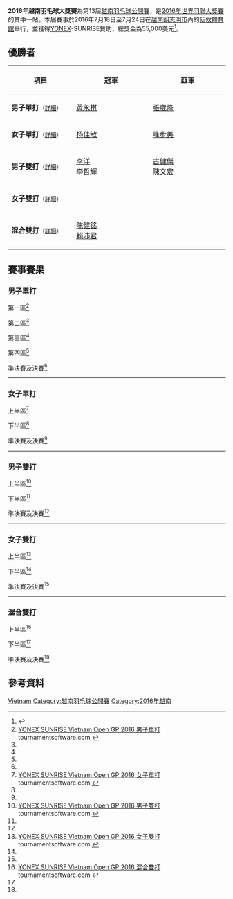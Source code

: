 {{noteTA|G1=Badminton}}
{{infobox badminton event
|name           = 2016年越南羽毛球大獎賽
|image          = YONEX-SUNRISE VIETNAM OPEN 2016.jpg
|size           = 300
|caption        =
|dates          = 2016年7月18日－7月24日
|number_edition = 第13屆
|level          = 3B
|prize_money    = 55,000美元
|location       = {{VIE}}[[胡志明市|胡志明市]]
|venue          = [[阮攸體育館|阮攸體育館]]
|previous       = 2015年越南羽毛球大獎賽 
|next           = 2017年越南羽毛球大獎賽
}}
'''2016年越南羽毛球大獎賽'''為第13屆[[越南羽毛球公開賽|越南羽毛球公開賽]]，是[[2016年世界羽聯大獎賽|2016年世界羽聯大獎賽]]的其中一站。本屆賽事於2016年7月18日至7月24日在[[越南|越南]][[胡志明市|胡志明市]]內的[[阮攸體育館|阮攸體育館]]舉行，並獲得[[YONEX|YONEX]]-SUNRISE贊助，總獎金為55,000美元<ref>{{cite web|title=Prospectus of YONEX-SUNRISE VIETNAM OPEN|url=http://system.bwfbadminton.com/uploads/2016/04/12/YONEX%20SUNRISE%20Vietnam%20Open%202016%20-%20Prospectus.pdf|publisher=Vietnam Badminton Federation (VBF)|accessdate=2016-06-24|archive-date=2017-03-28|archive-url=https://web.archive.org/web/20170328121035/http://system.bwfbadminton.com/uploads/2016/04/12/YONEX%20SUNRISE%20Vietnam%20Open%202016%20-%20Prospectus.pdf|dead-url=no}}{{en}}</ref>。

== 優勝者 ==
{| class=wikitable style="font-size:small"
!width="200"|項目
!width="250"|冠軍
!width="250"|亞軍
|-
|'''男子單打'''<small>（[[#男子單打|詳細]]）</small>
|{{flagicon|HKG}} [[黃永棋|黃永棋]]
|{{flagicon|MAS}} [[張崴烽|張崴烽]]
|-
|'''女子單打'''<small>（[[#女子單打|詳細]]）</small>
|{{flagicon|SIN}} [[杨佳敏|杨佳敏]]
|{{flagicon|JPN}} [[峰步美|峰步美]]
|-
|'''男子雙打'''<small>（[[#男子雙打|詳細]]）</small>
|{{flagicon|TPE}} [[李洋_(羽毛球運動員)|李洋]]<br/>{{flagicon|TPE}} [[李哲輝|李哲輝]]
|{{flagicon|MAS}} [[古健傑|古健傑]]<br/>{{flagicon|MAS}} [[陳文宏_(羽毛球運動員)|陳文宏]]
|-
|'''女子雙打'''<small>（[[#女子雙打|詳細]]）</small>
|{{nowrap|{{flagicon|INA}} [[德拉·德斯迪亚拉·哈里斯|德拉·德斯迪亚拉·哈里斯]]<br/>{{flagicon|INA}} [[罗西尔塔·伊卡·普特里·萨里|罗西尔塔·伊卡·普特里·萨里]]}}
|{{nowrap|{{flagicon|INA}} [[蒂亚拉·罗萨莉娅·努莱达赫|蒂亚拉·罗萨莉娅·努莱达赫]]<br/>{{flagicon|INA}} [[里基·艾美莉雅·普拉蒂普塔|里基·艾美莉雅·普拉蒂普塔]]}}
|-
|'''混合雙打'''<small>（[[#混合雙打|詳細]]）</small>
|{{flagicon|MAS}} [[陈健铭|陈健铭]]<br/>{{flagicon|MAS}} [[賴沛君|賴沛君]]
|{{nowrap|{{flagicon|INA}} [[阿尔弗兰·埃科·普拉塞特亚|阿尔弗兰·埃科·普拉塞特亚]]<br/>{{flagicon|INA}} [[安妮萨·绍菲卡|安妮萨·绍菲卡]]}}
|}

== 賽事賽果 ==
=== 男子單打 ===
;第一區<ref name="MS">[https://bwf.tournamentsoftware.com/sport/draw.aspx?id=7E635130-8677-4388-8609-319F2A5547C9&draw=2 YONEX SUNRISE Vietnam Open GP 2016 男子單打] {{Wayback|url=https://bwf.tournamentsoftware.com/sport/draw.aspx?id=7E635130-8677-4388-8609-319F2A5547C9&draw=2 |date=20170328150739 }} tournamentsoftware.com {{en}}</ref>
{{16TeamBracket-Compact-Tennis3
| RD3=第三輪
| RD4=半準決賽

| RD1-seed01=PFQ
| RD1-team01={{flagicon|VIE}} [[黎德發|黎德發]]
| RD1-score01-1=18
| RD1-score01-2=10
| RD1-score01-3=
| RD1-seed02=
| RD1-team02='''{{flagicon|TPE}} [[呂家弘|呂家弘]]
| RD1-score02-1='''21
| RD1-score02-2='''21
| RD1-score02-3=

| RD1-seed03=
| RD1-team03='''{{flagicon|MAS}} [[陳俊翔|陳俊翔]]
| RD1-score03-1='''21
| RD1-score03-2=14
| RD1-score03-3='''21
| RD1-seed04=
| RD1-team04={{flagicon|IND}} [[Harshit_Aggarwal|Harshit Aggarwal]]
| RD1-score04-1=12
| RD1-score04-2='''21
| RD1-score04-3=9

| RD1-seed05=10
| RD1-team05='''{{nowrap|{{flagicon|RUS}} [[弗拉基米尔·马尔科夫|弗拉基米尔·马尔科夫]]}}
| RD1-score05-1='''22
| RD1-score05-2='''21
| RD1-score05-3=
| RD1-seed06=
| RD1-team06={{flagicon|IND}} [[拉胡尔·亚达夫·奇塔博尔纳|R·Y·奇塔博尔纳]]
| RD1-score06-1=20
| RD1-score06-2=17
| RD1-score06-3=

| RD1-seed07=
| RD1-team07='''{{flagicon|INA}} [[菲尔曼·阿卜杜勒·科利克|F·A·科利克]]
| RD1-score07-1='''22
| RD1-score07-2='''23
| RD1-score07-3=
| RD1-seed08=
| RD1-team08={{flagicon|JPN}} [[小野寺裕介|小野寺裕介]]
| RD1-score08-1=20
| RD1-score08-2=21
| RD1-score08-3=

| RD1-seed09=7
| RD1-team09='''{{flagicon|TPE}} [[王子維|王子維]]
| RD1-score09-1='''23
| RD1-score09-2='''21
| RD1-score09-3=
| RD1-seed10=Q4
| RD1-team10={{flagicon|JPN}} [[五十嵐優|五十嵐優]]
| RD1-score10-1=21
| RD1-score10-2=16
| RD1-score10-3=

| RD1-seed11=
| RD1-team11='''{{flagicon|TPE}} [[施貴鈞|施貴鈞]]
| RD1-score11-1='''21
| RD1-score11-2='''21
| RD1-score11-3=
| RD1-seed12=Q8
| RD1-team12={{flagicon|VIE}} [[Tran_Trong_Hung|Tran Trong Hung]]
| RD1-score12-1=13
| RD1-score12-2=14
| RD1-score12-3=

| RD1-seed13=PFQ
| RD1-team13='''{{flagicon|THA}} [[Kittipong_Imnark|Kittipong Imnark]]
| RD1-score13-1='''21
| RD1-score13-2='''21
| RD1-score13-3=
| RD1-seed14=
| RD1-team14={{flagicon|VIE}} [[阮黃南|阮黃南]]
| RD1-score14-1=10
| RD1-score14-2=14
| RD1-score14-3=

| RD1-seed15=
| RD1-team15='''{{flagicon|INA}} [[Evert_Sukamta|Evert Sukamta]]
| RD1-score15-1='''21
| RD1-score15-2='''21
| RD1-score15-3=
| RD1-seed16=Q3
| RD1-team16={{flagicon|THA}} [[Phanuwat_Srimanta|Phanuwat Srimanta]]
| RD1-score16-1=12
| RD1-score16-2=11
| RD1-score16-3=

| RD2-seed01=
| RD2-team01={{flagicon|TPE}} [[呂家弘|呂家弘]]
| RD2-score01-1=11
| RD2-score01-2=10
| RD2-score01-3=
| RD2-seed02=
| RD2-team02='''{{flagicon|MAS}} [[陳俊翔|陳俊翔]]
| RD2-score02-1='''21
| RD2-score02-2='''21
| RD2-score02-3=

| RD2-seed03=10
| RD2-team03={{nowrap|{{flagicon|RUS}} [[弗拉基米尔·马尔科夫|弗拉基米尔·马尔科夫]]}}
| RD2-score03-1=14
| RD2-score03-2='''21
| RD2-score03-3=12
| RD2-seed04=
| RD2-team04='''{{flagicon|INA}} [[菲尔曼·阿卜杜勒·科利克|F·A·科利克]]
| RD2-score04-1='''21
| RD2-score04-2=9
| RD2-score04-3='''21

| RD2-seed05=7
| RD2-team05='''{{flagicon|TPE}} [[王子維|王子維]]
| RD2-score05-1='''21
| RD2-score05-2='''21
| RD2-score05-3=
| RD2-seed06=
| RD2-team06={{flagicon|TPE}} [[施貴鈞|施貴鈞]]
| RD2-score06-1=9
| RD2-score06-2=19
| RD2-score06-3=

| RD2-seed07=PFQ
| RD2-team07={{flagicon|THA}} [[Kittipong_Imnark|Kittipong Imnark]]
| RD2-score07-1=17
| RD2-score07-2='''21
| RD2-score07-3=12
| RD2-seed08=
| RD2-team08='''{{flagicon|INA}} [[Evert_Sukamta|Evert Sukamta]]
| RD2-score08-1='''21
| RD2-score08-2=18
| RD2-score08-3='''21

| RD3-seed01=
| RD3-team01={{flagicon|MAS}} [[陳俊翔|陳俊翔]]
| RD3-score01-1=14
| RD3-score01-2=15
| RD3-score01-3=
| RD3-seed02=
| RD3-team02='''{{flagicon|INA}} [[菲尔曼·阿卜杜勒·科利克|F·A·科利克]]
| RD3-score02-1='''21
| RD3-score02-2='''21
| RD3-score02-3=

| RD3-seed03=7
| RD3-team03={{flagicon|TPE}} [[王子維|王子維]]
| RD3-score03-1=17
| RD3-score03-2='''21
| RD3-score03-3=15
| RD3-seed04=
| RD3-team04='''{{nowrap|{{flagicon|INA}} [[Evert_Sukamta|Evert Sukamta]]}}
| RD3-score04-1='''21
| RD3-score04-2=17
| RD3-score04-3='''21

| RD4-seed01=
| RD4-team01='''{{flagicon|INA}} [[菲尔曼·阿卜杜勒·科利克|F·A·科利克]]
| RD4-score01-1='''21
| RD4-score01-2='''21
| RD4-score01-3=
| RD4-seed02=
| RD4-team02={{nowrap|{{flagicon|INA}} [[Evert_Sukamta|Evert Sukamta]]}}
| RD4-score02-1=13
| RD4-score02-2=14
| RD4-score02-3=
}}
;第二區<ref name="MS"/>
{{16TeamBracket-Compact-Tennis3
| RD3=第三輪
| RD4=半準決賽

| RD1-seed01=3
| RD1-team01={{flagicon|HKG}} [[魏楠|魏楠]]
| RD1-score01-1=16
| RD1-score01-2='''21
| RD1-score01-3=19
| RD1-seed02=
| RD1-team02='''{{flagicon|JPN}} [[渡邊航貴|渡邊航貴]]
| RD1-score02-1='''21
| RD1-score02-2=14
| RD1-score02-3='''21

| RD1-seed03=
| RD1-team03='''{{flagicon|INA}} [[克里希纳·阿迪·努格拉哈|K·A·努格拉哈]]
| RD1-score03-1='''21
| RD1-score03-2=18
| RD1-score03-3='''21
| RD1-seed04=
| RD1-team04={{nowrap|{{flagicon|MAS}} [[阿里夫阿都拉迪夫|阿里夫阿都拉迪夫]]}}
| RD1-score04-1=19
| RD1-score04-2='''21
| RD1-score04-3=12

| RD1-seed05=11
| RD1-team05='''{{flagicon|MAS}} [[张维峰|张维峰]]
| RD1-score05-1='''21
| RD1-score05-2='''21
| RD1-score05-3=
| RD1-seed06=
| RD1-team06={{flagicon|TPE}} [[戚又仁|戚又仁]]
| RD1-score06-1=9
| RD1-score06-2=8
| RD1-score06-3=

| RD1-seed07=
| RD1-team07='''{{flagicon|HKG}} [[李卓耀|李卓耀]]
| RD1-score07-1='''26
| RD1-score07-2=17
| RD1-score07-3='''21
| RD1-seed08=Q6
| RD1-team08={{flagicon|CHN}} [[徐一鸣_(羽毛球运动员)|徐一鸣]]
| RD1-score08-1=24
| RD1-score08-2='''21
| RD1-score08-3=15

| RD1-seed09=5
| RD1-team09='''{{nowrap|{{flagicon|THA}} [[达农沙·森颂汶素|达农沙·森颂汶素]]}}
| RD1-score09-1=w
| RD1-score09-2=/
| RD1-score09-3=o
| RD1-seed10=
| RD1-team10={{flagicon|VEN}} [[Jhonatan_Wu_Zheng|J Wu Zheng]]
| RD1-score10-1=
| RD1-score10-2=
| RD1-score10-3=

| RD1-seed11=Q7
| RD1-team11={{flagicon|VIE}} [[Truong_Thanh_Long|Truong T L]]
| RD1-score11-1=9
| RD1-score11-2=13
| RD1-score11-3=
| RD1-seed12=
| RD1-team12='''{{flagicon|INA}} [[谢萨·希伦·雷斯塔维托|S·H·雷斯塔维托]]
| RD1-score12-1='''21
| RD1-score12-2='''21
| RD1-score12-3=

| RD1-seed13=PFQ
| RD1-team13={{flagicon|HKG}} [[李澤瑋|李澤瑋]]
| RD1-score13-1='''21
| RD1-score13-2=13
| RD1-score13-3=11
| RD1-seed14=
| RD1-team14='''{{flagicon|INA}} [[潘基·阿末·馬烏拉納|P·A·馬烏拉納]]
| RD1-score14-1=16
| RD1-score14-2='''21
| RD1-score14-3='''21

| RD1-seed15=Q2
| RD1-team15={{flagicon|TPE}} [[張恩嘉|張恩嘉]]
| RD1-score15-1=18
| RD1-score15-2='''21
| RD1-score15-3=17
| RD1-seed16=
| RD1-team16='''{{flagicon|INA}} [[威斯奴·尤利·普拉塞特约|W·Y·普拉塞特约]]
| RD1-score16-1='''21
| RD1-score16-2=11
| RD1-score16-3='''21

| RD2-seed01=
| RD2-team01='''{{flagicon|JPN}} [[渡邊航貴|渡邊航貴]]
| RD2-score01-1='''22
| RD2-score01-2=17
| RD2-score01-3='''21
| RD2-seed02=
| RD2-team02={{flagicon|INA}} [[克里希纳·阿迪·努格拉哈|K·A·努格拉哈]]
| RD2-score02-1=20
| RD2-score02-2='''21
| RD2-score02-3=17

| RD2-seed03=11
| RD2-team03='''{{flagicon|MAS}} [[张维峰|张维峰]]
| RD2-score03-1='''21
| RD2-score03-2='''21
| RD2-score03-3=
| RD2-seed04=
| RD2-team04={{flagicon|HKG}} [[李卓耀|李卓耀]]
| RD2-score04-1=12
| RD2-score04-2=17
| RD2-score04-3=

| RD2-seed05=5
| RD2-team05={{nowrap|{{flagicon|THA}} [[达农沙·森颂汶素|达农沙·森颂汶素]]}}
| RD2-score05-1=14
| RD2-score05-2='''21
| RD2-score05-3=17
| RD2-seed06=
| RD2-team06='''{{flagicon|INA}} [[谢萨·希伦·雷斯塔维托|S·H·雷斯塔维托]]
| RD2-score06-1='''21
| RD2-score06-2=14
| RD2-score06-3='''21

| RD2-seed07=
| RD2-team07={{flagicon|INA}} [[潘基·阿末·馬烏拉納|P·A·馬烏拉納]]
| RD2-score07-1=11
| RD2-score07-2=15
| RD2-score07-3=
| RD2-seed08=
| RD2-team08='''{{nowrap|{{flagicon|INA}} [[威斯奴·尤利·普拉塞特约|W·Y·普拉塞特约]]}}
| RD2-score08-1='''21
| RD2-score08-2='''21
| RD2-score08-3=

| RD3-seed01=
| RD3-team01={{flagicon|JPN}} [[渡邊航貴|渡邊航貴]]
| RD3-score01-1=16
| RD3-score01-2=12
| RD3-score01-3=
| RD3-seed02=11
| RD3-team02='''{{flagicon|MAS}} [[张维峰|张维峰]]
| RD3-score02-1='''21
| RD3-score02-2='''21
| RD3-score02-3=

| RD3-seed03=
| RD3-team03='''{{flagicon|INA}} [[谢萨·希伦·雷斯塔维托|S·H·雷斯塔维托]]
| RD3-score03-1='''21
| RD3-score03-2='''21
| RD3-score03-3=
| RD3-seed04=
| RD3-team04={{nowrap|{{flagicon|INA}} [[威斯奴·尤利·普拉塞特约|W·Y·普拉塞特约]]}}
| RD3-score04-1=15
| RD3-score04-2=9
| RD3-score04-3=

| RD4-seed01=11
| RD4-team01='''{{flagicon|MAS}} [[张维峰|张维峰]]
| RD4-score01-1='''21
| RD4-score01-2='''21
| RD4-score01-3=
| RD4-seed02=
| RD4-team02={{nowrap|{{flagicon|INA}} [[谢萨·希伦·雷斯塔维托|S·H·雷斯塔维托]]}}
| RD4-score02-1=19
| RD4-score02-2=14
| RD4-score02-3=
}}
;第三區<ref name="MS"/>
{{16TeamBracket-Compact-Tennis3
| RD3=第三輪
| RD4=半準決賽

| RD1-seed01=
| RD1-team01='''{{flagicon|IND}} [[阿布舍克·埃爾加|阿布舍克·埃爾加]]
| RD1-score01-1='''21
| RD1-score01-2='''21
| RD1-score01-3=
| RD1-seed02=
| RD1-team02={{flagicon|TPE}} [[林家翾|林家翾]]
| RD1-score02-1=13
| RD1-score02-2=5
| RD1-score02-3=

| RD1-seed03=
| RD1-team03='''{{flagicon|THA}} [[梅克·那农吉德|梅克·那农吉德]]
| RD1-score03-1='''23
| RD1-score03-2='''21
| RD1-score03-3=
| RD1-seed04=13
| RD1-team04={{flagicon|RSA}} [[雅各布·马列卡|雅各布·马列卡]]
| RD1-score04-1=21
| RD1-score04-2=15
| RD1-score04-3=

| RD1-seed05=
| RD1-team05={{flagicon|INA}} [[菲克里·伊桑迪·哈德马迪|F·I·哈德马迪]]
| RD1-score05-1='''21
| RD1-score05-2=16
| RD1-score05-3=19
| RD1-seed06=
| RD1-team06='''{{flagicon|IND}} [[普拉特爾·喬希|普拉特爾·喬希]]
| RD1-score06-1=11
| RD1-score06-2='''21
| RD1-score06-3='''21

| RD1-seed07=
| RD1-team07={{flagicon|INA}} [[Kho_Henrikho_Wibowo|K H Wibowo]]
| RD1-score07-1='''21
| RD1-score07-2=13
| RD1-score07-3=11
| RD1-seed08=8
| RD1-team08='''{{nowrap|{{flagicon|MAS}} [[祖尔法里·祖基菲里|祖尔法里·祖基菲里]]}}
| RD1-score08-1=19
| RD1-score08-2='''21
| RD1-score08-3='''21

| RD1-seed09=
| RD1-team09='''{{flagicon|IND}} [[阿迪亞·喬希|阿迪亞·喬希]]
| RD1-score09-1='''21
| RD1-score09-2='''21
| RD1-score09-3=
| RD1-seed10=
| RD1-team10={{flagicon|INA}} [[Thomi_Azizan_Mahbub|T A Mahbub]]
| RD1-score10-1=18
| RD1-score10-2=15
| RD1-score10-3=

| RD1-seed11=PFQ
| RD1-team11={{flagicon|THA}} [[Korakrit_Laotrakul|Korakrit Laotrakul]]
| RD1-score11-1='''21
| RD1-score11-2=15
| RD1-score11-3=18
| RD1-seed12=15
| RD1-team12='''{{flagicon|IND}} [[赫谢尔·丹尼|赫谢尔·丹尼]]
| RD1-score12-1=15
| RD1-score12-2='''21
| RD1-score12-3='''21

| RD1-seed13=
| RD1-team13='''{{flagicon|JPN}} [[下農走|下農走]]
| RD1-score13-1='''21
| RD1-score13-2='''21
| RD1-score13-3=
| RD1-seed14=
| RD1-team14={{flagicon|MAS}} [[鄭健祥|鄭健祥]]
| RD1-score14-1=18
| RD1-score14-2=12
| RD1-score14-3=

| RD1-seed15=
| RD1-team15={{flagicon|TPE}} [[郭景弘|郭景弘]]
| RD1-score15-1='''21
| RD1-score15-2=12
| RD1-score15-3=12
| RD1-seed16=4
| RD1-team16='''{{flagicon|HKG}} [[黃永棋|黃永棋]]
| RD1-score16-1=17
| RD1-score16-2='''21
| RD1-score16-3='''21

| RD2-seed01=
| RD2-team01={{flagicon|IND}} [[阿布舍克·埃爾加|阿布舍克·埃爾加]]
| RD2-score01-1=13
| RD2-score01-2=9
| RD2-score01-3=
| RD2-seed02=
| RD2-team02='''{{flagicon|THA}} [[梅克·那农吉德|梅克·那农吉德]]
| RD2-score02-1='''21
| RD2-score02-2='''21
| RD2-score02-3=

| RD2-seed03=
| RD2-team03={{flagicon|IND}} [[普拉特爾·喬希|普拉特爾·喬希]]
| RD2-score03-1=10
| RD2-score03-2=13
| RD2-score03-3=
| RD2-seed04=8
| RD2-team04='''{{nowrap|{{flagicon|MAS}} [[祖尔法里·祖基菲里|祖尔法里·祖基菲里]]}}
| RD2-score04-1='''21
| RD2-score04-2='''21
| RD2-score04-3=

| RD2-seed05=
| RD2-team05='''{{flagicon|IND}} [[阿迪亞·喬希|阿迪亞·喬希]]
| RD2-score05-1='''21
| RD2-score05-2=16
| RD2-score05-3='''21
| RD2-seed06=15
| RD2-team06={{flagicon|IND}} [[赫谢尔·丹尼|赫谢尔·丹尼]]
| RD2-score06-1=18
| RD2-score06-2='''21
| RD2-score06-3=18

| RD2-seed07=
| RD2-team07={{flagicon|JPN}} [[下農走|下農走]]
| RD2-score07-1='''21
| RD2-score07-2=19
| RD2-score07-3=15
| RD2-seed08=4
| RD2-team08='''{{flagicon|HKG}} [[黃永棋|黃永棋]]
| RD2-score08-1=16
| RD2-score08-2='''21
| RD2-score08-3='''21

| RD3-seed01=
| RD3-team01={{flagicon|THA}} [[梅克·那农吉德|梅克·那农吉德]]
| RD3-score01-1=8
| RD3-score01-2=9
| RD3-score01-3=
| RD3-seed02=8
| RD3-team02='''{{nowrap|{{flagicon|MAS}} [[祖尔法里·祖基菲里|祖尔法里·祖基菲里]]}}
| RD3-score02-1='''21
| RD3-score02-2='''21
| RD3-score02-3=

| RD3-seed03=
| RD3-team03={{flagicon|IND}} [[阿迪亞·喬希|阿迪亞·喬希]]
| RD3-score03-1=11
| RD3-score03-2=16
| RD3-score03-3=
| RD3-seed04=4
| RD3-team04='''{{flagicon|HKG}} [[黃永棋|黃永棋]]
| RD3-score04-1='''21
| RD3-score04-2='''21
| RD3-score04-3=

| RD4-seed01=8
| RD4-team01={{nowrap|{{flagicon|MAS}} [[祖尔法里·祖基菲里|祖尔法里·祖基菲里]]}}
| RD4-score01-1=8
| RD4-score01-2=12
| RD4-score01-3=
| RD4-seed02=4
| RD4-team02='''{{flagicon|HKG}} [[黃永棋|黃永棋]]
| RD4-score02-1='''21
| RD4-score02-2='''21
| RD4-score02-3=
}}
;第四區<ref name="MS"/>
{{16TeamBracket-Compact-Tennis3
| RD3=第三輪
| RD4=半準決賽

| RD1-seed01=
| RD1-team01='''{{flagicon|SIN}} [[骆建佑|骆建佑]]
| RD1-score01-1='''21
| RD1-score01-2='''27
| RD1-score01-3=
| RD1-seed02=Q5
| RD1-team02={{nowrap|{{flagicon|THA}} [[Pachaarapol_Nipornram|Pachaarapol Nipornram]]}}
| RD1-score02-1=14
| RD1-score02-2=25
| RD1-score02-3=

| RD1-seed03=PFQ
| RD1-team03={{flagicon|THA}} [[Noppanai_Singrueang|Noppanai Singrueang]]
| RD1-score03-1=17
| RD1-score03-2=6
| RD1-score03-3=
| RD1-seed04=16
| RD1-team04='''{{flagicon|INA}} [[穆罕默德·巴尤·庞吉斯图|M·B·庞吉斯图]]
| RD1-score04-1='''21
| RD1-score04-2='''21
| RD1-score04-3=

| RD1-seed05=
| RD1-team05='''{{flagicon|IND}} [[斯瑞亚斯·贾斯瓦|斯瑞亚斯·贾斯瓦]]
| RD1-score05-1='''21
| RD1-score05-2='''21
| RD1-score05-3=
| RD1-seed06=Q1
| RD1-team06={{flagicon|THA}} [[Saran_Jamsri|Saran Jamsri]]
| RD1-score06-1=8
| RD1-score06-2=13
| RD1-score06-3=

| RD1-seed07=
| RD1-team07='''{{flagicon|IND}} [[西里爾·維爾馬|西里爾·維爾馬]]
| RD1-score07-1=6
| RD1-score07-2='''21
| RD1-score07-3=''13
| RD1-seed08=6
| RD1-team08={{flagicon|VIE}} [[阮進明|阮進明]] (中途退出)
| RD1-score08-1='''21
| RD1-score08-2=7
| RD1-score08-3=''5

| RD1-seed09=
| RD1-team09={{flagicon|IND}} [[薩凡卡爾·戴伊|薩凡卡爾·戴伊]]
| RD1-score09-1=5
| RD1-score09-2=7
| RD1-score09-3=
| RD1-seed10=
| RD1-team10='''{{flagicon|MAS}} [[吳業振|吳業振]]
| RD1-score10-1='''21
| RD1-score10-2='''21
| RD1-score10-3=

| RD1-seed11=
| RD1-team11={{flagicon|MAS}} [[Krishna_Kumar|Krishna Kumar]]
| RD1-score11-1=11
| RD1-score11-2=7
| RD1-score11-3=
| RD1-seed12=14
| RD1-team12='''{{flagicon|TPE}} [[林祐賢|林祐賢]]
| RD1-score12-1='''21
| RD1-score12-2='''21
| RD1-score12-3=

| RD1-seed13=
| RD1-team13={{flagicon|IND}} [[考沙爾·達爾馬默|考沙爾·達爾馬默]]
| RD1-score13-1=14
| RD1-score13-2=15
| RD1-score13-3=
| RD1-seed14=
| RD1-team14='''{{flagicon|INA}} [[里扬托·苏巴吉亚|里扬托·苏巴吉亚]]
| RD1-score14-1='''21
| RD1-score14-2='''21
| RD1-score14-3=

| RD1-seed15=
| RD1-team15={{flagicon|INA}} [[安德烈·马尔滕|安德烈·马尔滕]]
| RD1-score15-1=19
| RD1-score15-2='''21
| RD1-score15-3=20
| RD1-seed16=PFQ
| RD1-team16='''{{flagicon|THA}} [[昆拉武特·威提讪|昆拉武特·威提讪]]
| RD1-score16-1='''21
| RD1-score16-2=16
| RD1-score16-3='''22

| RD2-seed01=
| RD2-team01='''{{flagicon|SIN}} [[骆建佑|骆建佑]]
| RD2-score01-1='''21
| RD2-score01-2='''21
| RD2-score01-3=
| RD2-seed02=16
| RD2-team02={{flagicon|INA}} [[穆罕默德·巴尤·庞吉斯图|M·B·庞吉斯图]]
| RD2-score02-1=10
| RD2-score02-2=18
| RD2-score02-3=

| RD2-seed03=
| RD2-team03={{nowrap|{{flagicon|IND}} [[斯瑞亚斯·贾斯瓦|斯瑞亚斯·贾斯瓦]]}}
| RD2-score03-1=14
| RD2-score03-2=15
| RD2-score03-3=
| RD2-seed04=
| RD2-team04='''{{flagicon|IND}} [[西里爾·維爾馬|西里爾·維爾馬]]
| RD2-score04-1='''21
| RD2-score04-2='''21
| RD2-score04-3=

| RD2-seed05=
| RD2-team05={{flagicon|MAS}} [[吳業振|吳業振]]
| RD2-score05-1=16
| RD2-score05-2='''21
| RD2-score05-3=19
| RD2-seed06=14
| RD2-team06='''{{flagicon|TPE}} [[林祐賢|林祐賢]]
| RD2-score06-1='''21
| RD2-score06-2=6
| RD2-score06-3='''21

| RD2-seed07=
| RD2-team07='''{{flagicon|INA}} [[里扬托·苏巴吉亚|里扬托·苏巴吉亚]]
| RD2-score07-1='''21
| RD2-score07-2='''21
| RD2-score07-3=
| RD2-seed08=PFQ
| RD2-team08={{nowrap|{{flagicon|THA}} [[昆拉武特·威提讪|昆拉武特·威提讪]]}}
| RD2-score08-1=14
| RD2-score08-2=12
| RD2-score08-3=

| RD3-seed01=
| RD3-team01={{flagicon|SIN}} [[骆建佑|骆建佑]]
| RD3-score01-1=19
| RD3-score01-2=15
| RD3-score01-3=
| RD3-seed02=
| RD3-team02='''{{flagicon|IND}} [[西里爾·維爾馬|西里爾·維爾馬]]
| RD3-score02-1='''21
| RD3-score02-2='''21
| RD3-score02-3=

| RD3-seed03=14
| RD3-team03='''{{flagicon|TPE}} [[林祐賢|林祐賢]]
| RD3-score03-1='''21
| RD3-score03-2=18
| RD3-score03-3='''21
| RD3-seed04=
| RD3-team04={{nowrap|{{flagicon|INA}} [[里扬托·苏巴吉亚|里扬托·苏巴吉亚]]}}
| RD3-score04-1=13
| RD3-score04-2='''21
| RD3-score04-3=14

| RD4-seed01=
| RD4-team01={{nowrap|{{flagicon|IND}} [[西里爾·維爾馬|西里爾·維爾馬]]}}
| RD4-score01-1=4
| RD4-score01-2='''21
| RD4-score01-3=19
| RD4-seed02=14
| RD4-team02='''{{flagicon|TPE}} [[林祐賢|林祐賢]]
| RD4-score02-1='''21
| RD4-score02-2=15
| RD4-score02-3='''21
}}
;準決賽及決賽<ref name="MS"/>
{{4TeamBracket-Tennis3-v2
| team-width=200
| RD1-seed1=
| RD1-team1={{flagicon|INA}} [[菲尔曼·阿卜杜勒·科利克|菲尔曼·阿卜杜勒·科利克]]
| RD1-score1-1=19
| RD1-score1-2=15
| RD1-score1-3=
| RD1-seed2=11
| RD1-team2='''{{flagicon|MAS}} [[張崴烽|張崴烽]]
| RD1-score2-1='''21
| RD1-score2-2='''21
| RD1-score2-3=

| RD1-seed3=4
| RD1-team3='''{{flagicon|HKG}} [[黃永棋|黃永棋]]
| RD1-score3-1='''21
| RD1-score3-2='''21
| RD1-score3-3=
| RD1-seed4=14
| RD1-team4={{flagicon|TPE}} [[林祐賢|林祐賢]]
| RD1-score4-1=11
| RD1-score4-2=17
| RD1-score4-3=

| RD2-seed1=11
| RD2-team1={{flagicon|MAS}} [[張崴烽|張崴烽]]
| RD2-score1-1=12
| RD2-score1-2='''21
| RD2-score1-3=13
| RD2-seed2=4
| RD2-team2='''{{flagicon|HKG}} [[黃永棋|黃永棋]]
| RD2-score2-1='''21
| RD2-score2-2=14
| RD2-score2-3='''21
}}
----

=== 女子單打 ===
;上半區<ref name="WS">[https://bwf.tournamentsoftware.com/sport/draw.aspx?id=7E635130-8677-4388-8609-319F2A5547C9&draw=4 YONEX SUNRISE Vietnam Open GP 2016 女子單打] {{Wayback|url=https://bwf.tournamentsoftware.com/sport/draw.aspx?id=7E635130-8677-4388-8609-319F2A5547C9&draw=4 |date=20170328120611 }} tournamentsoftware.com {{en}}</ref>
{{16TeamBracket-Compact-Tennis3
| RD1-seed01=1
| RD1-team01='''{{flagicon|TPE}} [[許雅晴|許雅晴]]
| RD1-score01-1='''21
| RD1-score01-2='''21
| RD1-score01-3=
| RD1-seed02=Q2
| RD1-team02={{nowrap|{{flagicon|THA}} [[Kunjira_Khongdee|Kunjira Khongdee]]}}
| RD1-score02-1=18
| RD1-score02-2=16
| RD1-score02-3=

| RD1-seed03=
| RD1-team03={{flagicon|IND}} [[布滕普拉伊尔·钱德里卡·图拉西|P·C·图拉西]]
| RD1-score03-1='''21
| RD1-score03-2=7
| RD1-score03-3=13
| RD1-seed04=
| RD1-team04='''{{flagicon|INA}} [[迪娜·迪亚·阿尤丝丁|D·D·阿尤丝丁]]
| RD1-score04-1=15
| RD1-score04-2='''21
| RD1-score04-3='''21

| RD1-seed05=5
| RD1-team05='''{{flagicon|INA}} [[菲特里亚尼|菲特里亚尼]]
| RD1-score05-1='''21
| RD1-score05-2=15
| RD1-score05-3='''21
| RD1-seed06=
| RD1-team06={{flagicon|SIN}} [[蔡惠珍|蔡惠珍]]
| RD1-score06-1=12
| RD1-score06-2='''21
| RD1-score06-3=16

| RD1-seed07=
| RD1-team07={{flagicon|INA}} [[鲁西丁娜·安塔妲尤·利奥丁金|R·A·利奥丁金]]
| RD1-score07-1=8
| RD1-score07-2=15
| RD1-score07-3=
| RD1-seed08=Q1
| RD1-team08='''{{flagicon|JPN}} [[仁平菜月|仁平菜月]]
| RD1-score08-1='''21
| RD1-score08-2='''21
| RD1-score08-3=

| RD1-seed09=3
| RD1-team09='''{{flagicon|HKG}} [[張雁宜|張雁宜]]
| RD1-score09-1='''21
| RD1-score09-2='''21
| RD1-score09-3=
| RD1-seed10=
| RD1-team10={{flagicon|INA}} [[鲁斯丽·哈塔万|鲁斯丽·哈塔万]]
| RD1-score10-1=16
| RD1-score10-2=13
| RD1-score10-3=

| RD1-seed11=
| RD1-team11='''{{flagicon|VIE}} [[阮翠玲|阮翠玲]]
| RD1-score11-1='''21
| RD1-score11-2='''21
| RD1-score11-3=
| RD1-seed12=
| RD1-team12={{flagicon|TPE}} [[余芊慧|余芊慧]]
| RD1-score12-1=13
| RD1-score12-2=17
| RD1-score12-3=

| RD1-seed13=8
| RD1-team13={{flagicon|FIN}} [[南纳·瓦尼奥|南纳·瓦尼奥]]
| RD1-score13-1=11
| RD1-score13-2=16
| RD1-score13-3=
| RD1-seed14=
| RD1-team14='''{{flagicon|THA}} [[素尼达·革通|素尼达·革通]]
| RD1-score14-1='''21
| RD1-score14-2='''21
| RD1-score14-3=

| RD1-seed15=
| RD1-team15={{flagicon|MAS}} [[翁丽莲|翁丽莲]]
| RD1-score15-1=21
| RD1-score15-2=10
| RD1-score15-3=
| RD1-seed16=
| RD1-team16='''{{flagicon|JPN}} [[峰步美|峰步美]]
| RD1-score16-1='''23
| RD1-score16-2='''21
| RD1-score16-3=

| RD2-seed01=1
| RD2-team01='''{{flagicon|TPE}} [[許雅晴|許雅晴]]
| RD2-score01-1='''21
| RD2-score01-2='''21
| RD2-score01-3=
| RD2-seed02=
| RD2-team02={{flagicon|INA}} [[迪娜·迪亚·阿尤丝丁|D·D·阿尤丝丁]]
| RD2-score02-1=15
| RD2-score02-2=12
| RD2-score02-3=

| RD2-seed03=5
| RD2-team03='''{{flagicon|INA}} [[菲特里亚尼|菲特里亚尼]]
| RD2-score03-1='''21
| RD2-score03-2='''21
| RD2-score03-3=
| RD2-seed04=Q1
| RD2-team04={{flagicon|JPN}} [[仁平菜月|仁平菜月]]
| RD2-score04-1=14
| RD2-score04-2=16
| RD2-score04-3=

| RD2-seed05=3
| RD2-team05='''{{flagicon|HKG}} [[張雁宜|張雁宜]]
| RD2-score05-1='''21
| RD2-score05-2='''21
| RD2-score05-3=
| RD2-seed06=
| RD2-team06={{flagicon|VIE}} [[阮翠玲|阮翠玲]]
| RD2-score06-1=5
| RD2-score06-2=13
| RD2-score06-3=

| RD2-seed07=
| RD2-team07={{nowrap|{{flagicon|THA}} [[素尼达·革通|素尼达·革通]]}}
| RD2-score07-1=17
| RD2-score07-2='''21
| RD2-score07-3=15
| RD2-seed08=
| RD2-team08='''{{flagicon|JPN}} [[峰步美|峰步美]]
| RD2-score08-1='''21
| RD2-score08-2=15
| RD2-score08-3='''21

| RD3-seed01=1
| RD3-team01='''{{flagicon|TPE}} [[許雅晴|許雅晴]]
| RD3-score01-1='''21
| RD3-score01-2=14
| RD3-score01-3='''21
| RD3-seed02=5
| RD3-team02={{nowrap|{{flagicon|INA}} [[菲特里亚尼|菲特里亚尼]]}}
| RD3-score02-1=13
| RD3-score02-2='''21
| RD3-score02-3=17

| RD3-seed03=3
| RD3-team03={{flagicon|HKG}} [[張雁宜|張雁宜]]
| RD3-score03-1=18
| RD3-score03-2=16
| RD3-score03-3=
| RD3-seed04=
| RD3-team04='''{{flagicon|JPN}} [[峰步美|峰步美]]
| RD3-score04-1='''21
| RD3-score04-2='''21
| RD3-score04-3=

| RD4-seed01=1
| RD4-team01={{flagicon|TPE}} [[許雅晴|許雅晴]]
| RD4-score01-1=16
| RD4-score01-2='''21
| RD4-score01-3=12
| RD4-seed02=
| RD4-team02='''{{nowrap|{{flagicon|JPN}} [[峰步美|峰步美]]}}
| RD4-score02-1='''21
| RD4-score02-2=8
| RD4-score02-3='''21
}}
;下半區<ref name="WS"/>
{{16TeamBracket-Compact-Tennis3
| RD1-seed01=Q4
| RD1-team01='''{{flagicon|MAS}} [[謝抒芽|謝抒芽]]
| RD1-score01-1='''21
| RD1-score01-2='''21
| RD1-score01-3=
| RD1-seed02=
| RD1-team02={{flagicon|INA}} [[菲比·安古尼|菲比·安古尼]]
| RD1-score02-1=16
| RD1-score02-2=13
| RD1-score02-3=

| RD1-seed03=
| RD1-team03='''{{flagicon|MAS}} [[林吟芳|林吟芳]]
| RD1-score03-1='''21
| RD1-score03-2='''22
| RD1-score03-3=
| RD1-seed04=7
| RD1-team04={{flagicon|INA}} [[哈娜·拉曼迪尼|哈娜·拉曼迪尼]]
| RD1-score04-1=17
| RD1-score04-2=20
| RD1-score04-3=

| RD1-seed05=
| RD1-team05='''{{flagicon|INA}} [[尤利娅·约瑟芬·苏珊托|Y·Y·苏珊托]]
| RD1-score05-1='''21
| RD1-score05-2=16
| RD1-score05-3='''21
| RD1-seed06=Q3
| RD1-team06={{flagicon|THA}} [[查斯妮·戈内帕|查斯妮·戈内帕]]
| RD1-score06-1=18
| RD1-score06-2='''21
| RD1-score06-3=14

| RD1-seed07=
| RD1-team07={{flagicon|TPE}} [[程琪雅|程琪雅]]
| RD1-score07-1=12
| RD1-score07-2='''25
| RD1-score07-3=14
| RD1-seed08=4
| RD1-team08='''{{flagicon|VIE}} [[武氏妆|武氏妆]]
| RD1-score08-1='''21
| RD1-score08-2=23
| RD1-score08-3='''21

| RD1-seed09=
| RD1-team09='''{{nowrap|{{flagicon|THA}} [[萨丽塔·素万那吉博里汉|萨丽塔·素万那吉博里汉]]}}
| RD1-score09-1='''21
| RD1-score09-2='''21
| RD1-score09-3=
| RD1-seed10=
| RD1-team10={{flagicon|IND}} [[萨伊利·拉内|萨伊利·拉内]]
| RD1-score10-1=9
| RD1-score10-2=15
| RD1-score10-3=

| RD1-seed11=
| RD1-team11='''{{flagicon|SIN}} [[杨佳敏|杨佳敏]]
| RD1-score11-1='''21
| RD1-score11-2='''21
| RD1-score11-3=
| RD1-seed12=6
| RD1-team12={{flagicon|RUS}} [[娜塔莉亚·佩米诺娃|娜塔莉亚·佩米诺娃]]
| RD1-score12-1=17
| RD1-score12-2=18
| RD1-score12-3=

| RD1-seed13=
| RD1-team13={{flagicon|MAS}} [[謝沂逾|謝沂逾]]
| RD1-score13-1=19
| RD1-score13-2=21
| RD1-score13-3=
| RD1-seed14=
| RD1-team14='''{{flagicon|TPE}} [[江美慧|江美慧]]
| RD1-score14-1='''21
| RD1-score14-2='''23
| RD1-score14-3=

| RD1-seed15=
| RD1-team15={{flagicon|INA}} [[斯里·發瑪瓦蒂|斯里·發瑪瓦蒂]]
| RD1-score15-1='''23
| RD1-score15-2=17
| RD1-score15-3=18
| RD1-seed16=PFQ
| RD1-team16='''{{flagicon|IND}} [[丽图帕尔纳·达斯|丽图帕尔纳·达斯]]
| RD1-score16-1=21
| RD1-score16-2='''21
| RD1-score16-3='''21

| RD2-seed01=Q4
| RD2-team01='''{{flagicon|MAS}} [[謝抒芽|謝抒芽]]
| RD2-score01-1='''21
| RD2-score01-2='''21
| RD2-score01-3=
| RD2-seed02=
| RD2-team02={{flagicon|MAS}} [[林吟芳|林吟芳]]
| RD2-score02-1=9
| RD2-score02-2=18
| RD2-score02-3=

| RD2-seed03=
| RD2-team03={{flagicon|INA}} [[尤利娅·约瑟芬·苏珊托|Y·Y·苏珊托]]
| RD2-score03-1=17
| RD2-score03-2=20
| RD2-score03-3=
| RD2-seed04=4
| RD2-team04='''{{flagicon|VIE}} [[武氏妆|武氏妆]]
| RD2-score04-1='''21
| RD2-score04-2='''22
| RD2-score04-3=

| RD2-seed05=
| RD2-team05={{nowrap|{{flagicon|THA}} [[萨丽塔·素万那吉博里汉|萨丽塔·素万那吉博里汉]]}}
| RD2-score05-1=16
| RD2-score05-2=20
| RD2-score05-3=
| RD2-seed06=
| RD2-team06='''{{flagicon|SIN}} [[杨佳敏|杨佳敏]]
| RD2-score06-1='''21
| RD2-score06-2='''22
| RD2-score06-3=

| RD2-seed07=
| RD2-team07='''{{flagicon|TPE}} [[江美慧|江美慧]]
| RD2-score07-1='''21
| RD2-score07-2=19
| RD2-score07-3='''21
| RD2-seed08=PFQ
| RD2-team08={{flagicon|IND}} [[丽图帕尔纳·达斯|丽图帕尔纳·达斯]]
| RD2-score08-1=19
| RD2-score08-2='''21
| RD2-score08-3=14

| RD3-seed01=Q4
| RD3-team01='''{{flagicon|MAS}} [[謝抒芽|謝抒芽]]
| RD3-score01-1='''21
| RD3-score01-2=''0
| RD3-score01-3=
| RD3-seed02=4
| RD3-team02={{nowrap|{{flagicon|VIE}} [[武氏妆|武氏妆]] (中途退出)}}
| RD3-score02-1=10
| RD3-score02-2=''0
| RD3-score02-3=

| RD3-seed03=
| RD3-team03='''{{flagicon|SIN}} [[杨佳敏|杨佳敏]]
| RD3-score03-1='''21
| RD3-score03-2='''21
| RD3-score03-3=
| RD3-seed04=
| RD3-team04={{flagicon|TPE}} [[江美慧|江美慧]]
| RD3-score04-1=18
| RD3-score04-2=13
| RD3-score04-3=

| RD4-seed01=Q4
| RD4-team01={{flagicon|MAS}} [[謝抒芽|謝抒芽]]
| RD4-score01-1=17
| RD4-score01-2=12
| RD4-score01-3=
| RD4-seed02=
| RD4-team02='''{{nowrap|{{flagicon|SIN}} [[杨佳敏|杨佳敏]]}}
| RD4-score02-1='''21
| RD4-score02-2='''21
| RD4-score02-3=
}}
;準決賽及決賽<ref name="WS"/>
{{4TeamBracket-Tennis3-v2
| team-width=200
| RD1-seed1=1
| RD1-team1={{flagicon|TPE}} [[許雅晴|許雅晴]]
| RD1-score1-1=16
| RD1-score1-2='''21
| RD1-score1-3=12
| RD1-seed2=
| RD1-team2='''{{flagicon|JPN}} [[峰步美|峰步美]]
| RD1-score2-1='''21
| RD1-score2-2=8
| RD1-score2-3='''21

| RD1-seed3=Q4
| RD1-team3={{flagicon|MAS}} [[謝抒芽|謝抒芽]]
| RD1-score3-1=17
| RD1-score3-2=12
| RD1-score3-3=
| RD1-seed4=
| RD1-team4='''{{flagicon|SIN}} [[杨佳敏|杨佳敏]]
| RD1-score4-1='''21
| RD1-score4-2='''21
| RD1-score4-3=

| RD2-seed1=
| RD2-team1={{flagicon|JPN}} [[峰步美|峰步美]]
| RD2-score1-1=14
| RD2-score1-2=17
| RD2-score1-3=
| RD2-seed2=
| RD2-team2='''{{flagicon|SIN}} [[杨佳敏|杨佳敏]]
| RD2-score2-1='''21
| RD2-score2-2='''21
| RD2-score2-3=
}}
----

=== 男子雙打 ===
;上半區<ref name="MD">[https://bwf.tournamentsoftware.com/sport/draw.aspx?id=7E635130-8677-4388-8609-319F2A5547C9&draw=6 YONEX SUNRISE Vietnam Open GP 2016 男子雙打] {{Wayback|url=https://bwf.tournamentsoftware.com/sport/draw.aspx?id=7E635130-8677-4388-8609-319F2A5547C9&draw=6 |date=20170328145139 }} tournamentsoftware.com {{en}}</ref>
{{16TeamBracket-Compact-Tennis3
| RD1-seed01=1
| RD1-team01='''{{flagicon|MAS}} [[古健傑|古健傑]]<br/> {{flagicon|MAS}} [[陳文宏_(羽毛球運動員)|陳文宏]]
| RD1-score01-1=15
| RD1-score01-2='''21
| RD1-score01-3='''21
| RD1-seed02=
| RD1-team02={{flagicon|TPE}} [[劉韋辰_(羽毛球運動員)|劉韋辰]]<br/> {{flagicon|TPE}} [[曾敏豪|曾敏豪]]
| RD1-score02-1='''21
| RD1-score02-2=19
| RD1-score02-3=17

| RD1-seed03=
| RD1-team03='''{{flagicon|MAS}} [[陳致佃|陳致佃]]<br/> {{flagicon|MAS}} [[陈蔚元|陈蔚元]]
| RD1-score03-1='''21
| RD1-score03-2=12
| RD1-score03-3='''21
| RD1-seed04=Q1
| RD1-team04={{flagicon|CHN}} [[康骏|康骏]]<br/> {{flagicon|CHN}} [[章思杰|章思杰]]
| RD1-score04-1=10
| RD1-score04-2='''21
| RD1-score04-3=18

| RD1-seed05=7
| RD1-team05='''{{flagicon|INA}} [[亨德拉·阿普利达·古纳万|H·A·古纳万]]<br/> {{flagicon|INA}} [[马尔基斯·基多|马尔基斯·基多]]
| RD1-score05-1='''21
| RD1-score05-2=8
| RD1-score05-3='''21
| RD1-seed06=
| RD1-team06={{flagicon|JPN}} [[井上拓斗|井上拓斗]]<br/> {{flagicon|JPN}} [[金子祐樹|金子祐樹]]
| RD1-score06-1=19
| RD1-score06-2='''21
| RD1-score06-3=18

| RD1-seed07=
| RD1-team07={{flagicon|VIE}} [[杜俊德|杜俊德]]<br/> {{flagicon|VIE}} [[范鴻南|范鴻南]]
| RD1-score07-1=12
| RD1-score07-2=8
| RD1-score07-3=
| RD1-seed08=
| RD1-team08='''{{flagicon|MAS}} [[徐家铭|徐家铭]]<br/> {{flagicon|MAS}} [[劉雋程|劉雋程]]
| RD1-score08-1='''21
| RD1-score08-2='''21
| RD1-score08-3=

| RD1-seed09=3
| RD1-team09='''{{flagicon|HKG}} [[柯展聰|柯展聰]]<br/> {{flagicon|HKG}} [[鄧俊文|鄧俊文]]
| RD1-score09-1='''21
| RD1-score09-2='''21
| RD1-score09-3=
| RD1-seed10=
| RD1-team10={{flagicon|TPE}} [[林上凱|林上凱]]<br/> {{flagicon|TPE}} [[楊博軒|楊博軒]]
| RD1-score10-1=11
| RD1-score10-2=19
| RD1-score10-3=

| RD1-seed11=
| RD1-team11={{flagicon|IND}} [[文卡塔斯·普拉薩德|文卡塔斯·普拉薩德]]<br/> {{flagicon|IND}} [[傑格迪什·亞達夫|傑格迪什·亞達夫]]
| RD1-score11-1=14
| RD1-score11-2=12
| RD1-score11-3=
| RD1-seed12=Q3
| RD1-team12='''{{nowrap|{{flagicon|THA}} [[塔努帕·威里扬恭|塔努帕·威里扬恭]]<br/> {{flagicon|THA}} [[Wasapon_Uttamang|Wasapon Uttamang]]}}
| RD1-score12-1='''21
| RD1-score12-2='''21
| RD1-score12-3=

| RD1-seed13=6
| RD1-team13={{flagicon|SIN}} [[丹尼·巴瓦·克里斯南塔|D·B·克里斯南塔]]<br/> {{flagicon|SIN}} [[亨德拉·维加亚|亨德拉·维加亚]]
| RD1-score13-1=17
| RD1-score13-2=19
| RD1-score13-3=
| RD1-seed14=
| RD1-team14='''{{flagicon|MAS}} [[林钦华|林钦华]]<br/> {{flagicon|MAS}} [[王健國|王健國]]
| RD1-score14-1='''21
| RD1-score14-2='''21
| RD1-score14-3=

| RD1-seed15=
| RD1-team15={{flagicon|TPE}} [[柏禮維|柏禮維]]<br/> {{flagicon|TPE}} [[楊明哲|楊明哲]]
| RD1-score15-1=21
| RD1-score15-2='''21
| RD1-score15-3=18
| RD1-seed16=
| RD1-team16='''{{flagicon|MAS}} [[戴安康|戴安康]]<br/> {{flagicon|MAS}} [[尤芳慶|尤芳慶]]
| RD1-score16-1='''23
| RD1-score16-2=16
| RD1-score16-3='''21

| RD2-seed01=1
| RD2-team01='''{{flagicon|MAS}} [[古健傑|古健傑]]<br/> {{flagicon|MAS}} [[陳文宏_(羽毛球運動員)|陳文宏]]
| RD2-score01-1='''21
| RD2-score01-2='''21
| RD2-score01-3=
| RD2-seed02=
| RD2-team02={{flagicon|MAS}} [[陳致佃|陳致佃]]<br/> {{flagicon|MAS}} [[陈蔚元|陈蔚元]]
| RD2-score02-1=13
| RD2-score02-2=12
| RD2-score02-3=

| RD2-seed03=7
| RD2-team03={{flagicon|INA}} [[亨德拉·阿普利达·古纳万|H·A·古纳万]]<br/> {{flagicon|INA}} [[马尔基斯·基多|马尔基斯·基多]]
| RD2-score03-1='''22
| RD2-score03-2=16
| RD2-score03-3=18
| RD2-seed04=
| RD2-team04='''{{flagicon|MAS}} [[徐家铭|徐家铭]]<br/> {{flagicon|MAS}} [[劉雋程|劉雋程]]
| RD2-score04-1=20
| RD2-score04-2='''21
| RD2-score04-3='''21

| RD2-seed05=3
| RD2-team05='''{{flagicon|HKG}} [[柯展聰|柯展聰]]<br/> {{flagicon|HKG}} [[鄧俊文|鄧俊文]]
| RD2-score05-1='''21
| RD2-score05-2='''21
| RD2-score05-3=
| RD2-seed06=Q3
| RD2-team06={{nowrap|{{flagicon|THA}} [[塔努帕·威里扬恭|塔努帕·威里扬恭]]<br/> {{flagicon|THA}} [[Wasapon_Uttamang|Wasapon Uttamang]]}}
| RD2-score06-1=16
| RD2-score06-2=14
| RD2-score06-3=

| RD2-seed07=
| RD2-team07='''{{flagicon|MAS}} [[林钦华|林钦华]]<br/> {{flagicon|MAS}} [[王健國|王健國]]
| RD2-score07-1='''21
| RD2-score07-2='''21
| RD2-score07-3=
| RD2-seed08=
| RD2-team08={{flagicon|MAS}} [[戴安康|戴安康]]<br/> {{flagicon|MAS}} [[尤芳慶|尤芳慶]]
| RD2-score08-1=16
| RD2-score08-2=19
| RD2-score08-3=

| RD3-seed01=1
| RD3-team01='''{{nowrap|{{flagicon|MAS}} [[古健傑|古健傑]]<br/> {{flagicon|MAS}} [[陳文宏_(羽毛球運動員)|陳文宏]]}}
| RD3-score01-1='''21
| RD3-score01-2=18
| RD3-score01-3='''21
| RD3-seed02=
| RD3-team02={{flagicon|MAS}} [[徐家铭|徐家铭]]<br/> {{flagicon|MAS}} [[劉雋程|劉雋程]]
| RD3-score02-1=7
| RD3-score02-2='''21
| RD3-score02-3=19

| RD3-seed03=3
| RD3-team03={{flagicon|HKG}} [[柯展聰|柯展聰]]<br/> {{flagicon|HKG}} [[鄧俊文|鄧俊文]]
| RD3-score03-1=17
| RD3-score03-2=19
| RD3-score03-3=
| RD3-seed04=
| RD3-team04='''{{flagicon|MAS}} [[林钦华|林钦华]]<br/> {{flagicon|MAS}} [[王健國|王健國]]
| RD3-score04-1='''21
| RD3-score04-2='''21
| RD3-score04-3=

| RD4-seed01=1
| RD4-team01='''{{nowrap|{{flagicon|MAS}} [[古健傑|古健傑]]<br/> {{flagicon|MAS}} [[陳文宏_(羽毛球運動員)|陳文宏]]}}
| RD4-score01-1='''21
| RD4-score01-2='''21
| RD4-score01-3=
| RD4-seed02=
| RD4-team02={{flagicon|MAS}} [[林钦华|林钦华]]<br/> {{flagicon|MAS}} [[王健國|王健國]]
| RD4-score02-1=14
| RD4-score02-2=10
| RD4-score02-3=
}}
;下半區<ref name="MD"/>
{{16TeamBracket-Compact-Tennis3
| RD1-seed01=
| RD1-team01={{nowrap|{{flagicon|THA}} [[Noppanai_Singrueang|Noppanai Singrueang]]<br/> {{flagicon|THA}} [[帕利亚瓦特·松努阿姆|帕利亚瓦特·松努阿姆]]}}
| RD1-score01-1=14
| RD1-score01-2=9
| RD1-score01-3=
| RD1-seed02=
| RD1-team02='''{{flagicon|TPE}} [[廖冠皓|廖冠皓]]<br/> {{flagicon|TPE}} [[呂佳彬|呂佳彬]]
| RD1-score02-1='''21
| RD1-score02-2='''21
| RD1-score02-3=

| RD1-seed03=
| RD1-team03={{flagicon|TPE}} [[張課琦|張課琦]]<br/> {{flagicon|TPE}} [[梁睿緯|梁睿緯]]
| RD1-score03-1=12
| RD1-score03-2=13
| RD1-score03-3=
| RD1-seed04=8
| RD1-team04='''{{flagicon|INA}} [[法贾·阿尔弗兰|法贾·阿尔弗兰]]<br/> {{flagicon|INA}} [[穆罕默德·里安·阿利安托|M·R·阿利安托]]
| RD1-score04-1='''21
| RD1-score04-2='''21
| RD1-score04-3=

| RD1-seed05=
| RD1-team05={{flagicon|JPN}} [[島田大輝|島田大輝]]<br/> {{flagicon|JPN}} [[竹內義憲|竹內義憲]]
| RD1-score05-1=8
| RD1-score05-2=10
| RD1-score05-3=
| RD1-seed06=
| RD1-team06='''{{flagicon|TPE}} [[廖敏竣|廖敏竣]]<br/> {{flagicon|TPE}} [[蘇敬恒_(羽毛球運動員)|蘇敬恒]]
| RD1-score06-1='''21
| RD1-score06-2='''21
| RD1-score06-3=

| RD1-seed07=
| RD1-team07={{flagicon|VIE}} [[楊寶明|楊寶明]]<br/> {{flagicon|VIE}} [[楊寶德|楊寶德]]
| RD1-score07-1=15
| RD1-score07-2='''21
| RD1-score07-3=15
| RD1-seed08=4
| RD1-team08='''{{flagicon|INA}} [[哈迪安托|哈迪安托]]<br/> {{flagicon|INA}} [[凯纳斯·阿迪·哈迪安托|K·A·哈迪安托]]
| RD1-score08-1='''21
| RD1-score08-2=14
| RD1-score08-3='''21

| RD1-seed09=
| RD1-team09='''{{flagicon|TPE}} [[盧敬堯|盧敬堯]]<br/> {{flagicon|TPE}} [[楊博涵|楊博涵]]
| RD1-score09-1='''21
| RD1-score09-2='''21
| RD1-score09-3=
| RD1-seed10=
| RD1-team10={{nowrap|{{flagicon|IND}} [[南达戈帕尔·基达姆比|南达戈帕尔·基达姆比]]<br/> {{flagicon|IND}} [[桑亞姆·舒克拉|桑亞姆·舒克拉]]}}
| RD1-score10-1=18
| RD1-score10-2=13
| RD1-score10-3=

| RD1-seed11=
| RD1-team11={{flagicon|SIN}} [[许永凯|许永凯]]<br/> {{flagicon|SIN}} [[骆建贤|骆建贤]]
| RD1-score11-1=17
| RD1-score11-2=6
| RD1-score11-3=
| RD1-seed12=5
| RD1-team12='''{{flagicon|MAS}} [[云天豪|云天豪]]<br/> {{flagicon|MAS}} [[张国祥_(羽毛球运动员)|张国祥]]
| RD1-score12-1='''21
| RD1-score12-2='''21
| RD1-score12-3=

| RD1-seed13=
| RD1-team13='''{{flagicon|MAS}} [[努·穆罕默德·阿茲林·阿尤布|N·M·A·阿尤布]]<br/> {{flagicon|MAS}} [[Jagdish_Singh|Jagdish Singh]]
| RD1-score13-1='''21
| RD1-score13-2=20
| RD1-score13-3='''21
| RD1-seed14=Q4
| RD1-team14={{flagicon|TPE}} [[黃主恩|黃主恩]]<br/> {{flagicon|TPE}} [[王志豪|王志豪]]
| RD1-score14-1=13
| RD1-score14-2='''22
| RD1-score14-3=16

| RD1-seed15=Q2
| RD1-team15={{flagicon|HKG}} [[鍾瀚霖|鍾瀚霖]]<br/> {{flagicon|HKG}} [[譚進希|譚進希]]
| RD1-score15-1=18
| RD1-score15-2=17
| RD1-score15-3=
| RD1-seed16=2
| RD1-team16='''{{flagicon|TPE}} [[李哲輝|李哲輝]]<br/> {{flagicon|TPE}} [[李洋_(羽毛球運動員)|李洋]]
| RD1-score16-1='''21
| RD1-score16-2='''21
| RD1-score16-3=

| RD2-seed01=
| RD2-team01='''{{flagicon|TPE}} [[廖冠皓|廖冠皓]]<br/> {{flagicon|TPE}} [[呂佳彬|呂佳彬]]
| RD2-score01-1='''21
| RD2-score01-2=14
| RD2-score01-3='''21
| RD2-seed02=8
| RD2-team02={{flagicon|INA}} [[法贾·阿尔弗兰|法贾·阿尔弗兰]]<br/> {{flagicon|INA}} [[穆罕默德·里安·阿利安托|M·R·阿利安托]]
| RD2-score02-1=19
| RD2-score02-2='''21
| RD2-score02-3=19

| RD2-seed03=
| RD2-team03={{flagicon|TPE}} [[廖敏竣|廖敏竣]]<br/> {{flagicon|TPE}} [[蘇敬恒_(羽毛球運動員)|蘇敬恒]]
| RD2-score03-1='''21
| RD2-score03-2=16
| RD2-score03-3=15
| RD2-seed04=4
| RD2-team04='''{{nowrap|{{flagicon|INA}} [[哈迪安托|哈迪安托]]<br/> {{flagicon|INA}} [[凯纳斯·阿迪·哈迪安托|K·A·哈迪安托]]}}
| RD2-score04-1=19
| RD2-score04-2='''21
| RD2-score04-3='''21

| RD2-seed05=
| RD2-team05='''{{flagicon|TPE}} [[盧敬堯|盧敬堯]]<br/> {{flagicon|TPE}} [[楊博涵|楊博涵]]
| RD2-score05-1='''26
| RD2-score05-2='''21
| RD2-score05-3=
| RD2-seed06=5
| RD2-team06={{flagicon|MAS}} [[云天豪|云天豪]]<br/> {{flagicon|MAS}} [[张国祥_(羽毛球运动员)|张国祥]]
| RD2-score06-1=24
| RD2-score06-2=16
| RD2-score06-3=

| RD2-seed07=
| RD2-team07={{flagicon|MAS}} [[努·穆罕默德·阿茲林·阿尤布|N·M·A·阿尤布]]<br/> {{flagicon|MAS}} [[Jagdish_Singh|Jagdish Singh]]
| RD2-score07-1=18
| RD2-score07-2=18
| RD2-score07-3=
| RD2-seed08=2
| RD2-team08='''{{flagicon|TPE}} [[李哲輝|李哲輝]]<br/> {{flagicon|TPE}} [[李洋_(羽毛球運動員)|李洋]]
| RD2-score08-1='''21
| RD2-score08-2='''21
| RD2-score08-3=

| RD3-seed01=
| RD3-team01={{flagicon|TPE}} [[廖冠皓|廖冠皓]]<br/> {{flagicon|TPE}} [[呂佳彬|呂佳彬]]
| RD3-score01-1=15
| RD3-score01-2=14
| RD3-score01-3=
| RD3-seed02=4
| RD3-team02='''{{nowrap|{{flagicon|INA}} [[哈迪安托|哈迪安托]]<br/> {{flagicon|INA}} [[凯纳斯·阿迪·哈迪安托|K·A·哈迪安托]]}}
| RD3-score02-1='''21
| RD3-score02-2='''21
| RD3-score02-3=

| RD3-seed03=
| RD3-team03={{flagicon|TPE}} [[盧敬堯|盧敬堯]]<br/> {{flagicon|TPE}} [[楊博涵|楊博涵]]
| RD3-score03-1='''21
| RD3-score03-2=17
| RD3-score03-3=16
| RD3-seed04=2
| RD3-team04='''{{flagicon|TPE}} [[李哲輝|李哲輝]]<br/> {{flagicon|TPE}} [[李洋_(羽毛球運動員)|李洋]]
| RD3-score04-1=18
| RD3-score04-2='''21
| RD3-score04-3='''21

| RD4-seed01=4
| RD4-team01={{nowrap|{{flagicon|INA}} [[哈迪安托|哈迪安托]]<br/> {{flagicon|INA}} [[凯纳斯·阿迪·哈迪安托|K·A·哈迪安托]]}}
| RD4-score01-1='''21
| RD4-score01-2=19
| RD4-score01-3=15
| RD4-seed02=2
| RD4-team02='''{{flagicon|TPE}} [[李哲輝|李哲輝]]<br/> {{flagicon|TPE}} [[李洋_(羽毛球運動員)|李洋]]
| RD4-score02-1=16
| RD4-score02-2='''21
| RD4-score02-3='''21
}}
;準決賽及決賽<ref name="MD"/>
{{4TeamBracket-Tennis3-v2
| team-width=200
| RD1-seed1=1
| RD1-team1='''{{flagicon|MAS}} [[古健傑|古健傑]]<br/> {{flagicon|MAS}} [[陳文宏_(羽毛球運動員)|陳文宏]]
| RD1-score1-1='''21
| RD1-score1-2='''21
| RD1-score1-3=
| RD1-seed2=
| RD1-team2={{flagicon|MAS}} [[林钦华|林钦华]]<br/> {{flagicon|MAS}} [[王健國|王健國]]
| RD1-score2-1=14
| RD1-score2-2=10
| RD1-score2-3=

| RD1-seed3=4
| RD1-team3={{flagicon|INA}} [[哈迪安托|哈迪安托]]<br/> {{flagicon|INA}} [[凯纳斯·阿迪·哈迪安托|凯纳斯·阿迪·哈迪安托]]
| RD1-score3-1='''21
| RD1-score3-2=19
| RD1-score3-3=15
| RD1-seed4=2
| RD1-team4='''{{flagicon|TPE}} [[李洋_(羽毛球運動員)|李洋]]<br/> {{flagicon|TPE}} [[李哲輝|李哲輝]]
| RD1-score4-1=16
| RD1-score4-2='''21
| RD1-score4-3='''21

| RD2-seed1=1
| RD2-team1={{flagicon|MAS}} [[古健傑|古健傑]]<br/> {{flagicon|MAS}} [[陳文宏_(羽毛球運動員)|陳文宏]]
| RD2-score1-1='''21
| RD2-score1-2=14
| RD2-score1-3=7
| RD2-seed2=2
| RD2-team2='''{{flagicon|TPE}} [[李洋_(羽毛球運動員)|李洋]]<br/> {{flagicon|TPE}} [[李哲輝|李哲輝]]
| RD2-score2-1=18
| RD2-score2-2='''21
| RD2-score2-3='''21
}}
----

=== 女子雙打 ===
;上半區<ref name="WD">[https://bwf.tournamentsoftware.com/sport/draw.aspx?id=7E635130-8677-4388-8609-319F2A5547C9&draw=8 YONEX SUNRISE Vietnam Open GP 2016 女子雙打] {{Wayback|url=https://bwf.tournamentsoftware.com/sport/draw.aspx?id=7E635130-8677-4388-8609-319F2A5547C9&draw=8 |date=20170328125149 }} tournamentsoftware.com {{en}}</ref>
{{16TeamBracket-Compact-Tennis3
| RD1-seed01=1
| RD1-team01={{flagicon|BUL}} [[加夫列拉·斯托伊娃|加夫列拉·斯托伊娃]]<br/> {{flagicon|BUL}} [[斯蒂法尼·斯托伊娃|斯蒂法尼·斯托伊娃]]
| RD1-score01-1=
| RD1-score01-2=
| RD1-score01-3=
| RD1-seed02=Q1
| RD1-team02=輪空
| RD1-score02-1=
| RD1-score02-2=
| RD1-score02-3=

| RD1-seed03=
| RD1-team03='''{{flagicon|TPE}} [[程琪雅|程琪雅]]<br/> {{flagicon|TPE}} [[余芊慧|余芊慧]]
| RD1-score03-1='''21
| RD1-score03-2='''21
| RD1-score03-3=
| RD1-seed04=
| RD1-team04={{flagicon|THA}} [[Pattaranan_Chamnaktan|Pattaranan Chamnaktan]]<br/> {{flagicon|THA}} [[关差诺·素哉帕巴叻|关差诺·素哉帕巴叻]]
| RD1-score04-1=14
| RD1-score04-2=11
| RD1-score04-3=

| RD1-seed05=5
| RD1-team05='''{{flagicon|INA}} [[蒂亚拉·罗萨莉娅·努莱达赫|T·R·努莱达赫]]<br/> {{flagicon|INA}} [[里基·艾美莉雅·普拉蒂普塔|R·A·普拉蒂普塔]]
| RD1-score05-1='''21
| RD1-score05-2='''21
| RD1-score05-3=
| RD1-seed06=
| RD1-team06={{flagicon|TPE}} [[張莘恬|張莘恬]]<br/> {{flagicon|TPE}} [[彭莉庭|彭莉庭]]
| RD1-score06-1=17
| RD1-score06-2=13
| RD1-score06-3=

| RD1-seed07=
| RD1-team07='''{{flagicon|THA}} [[本雅帕·艾姆薩德|本雅帕·艾姆薩德]]<br/> {{flagicon|THA}} [[倫塔卡恩·艾姆薩德|倫塔卡恩·艾姆薩德]]
| RD1-score07-1='''21
| RD1-score07-2='''22
| RD1-score07-3=
| RD1-seed08=
| RD1-team08={{flagicon|SIN}} [[蔡依玲|蔡依玲]]<br/> {{flagicon|SIN}} [[普特里·萨里·戴维·西特拉|普特里·萨里·戴维·西特拉]]
| RD1-score08-1=13
| RD1-score08-2=20
| RD1-score08-3=

| RD1-seed09=4
| RD1-team09='''{{flagicon|THA}} [[查亚倪·查拉查兰|查亚倪·查拉查兰]]<br/> {{flagicon|THA}} [[帕泰玛斯·门翁|帕泰玛斯·门翁]]
| RD1-score09-1='''21
| RD1-score09-2='''21
| RD1-score09-3=
| RD1-seed10=
| RD1-team10={{flagicon|TPE}} [[李瑋慈|李瑋慈]]<br/> {{flagicon|TPE}} [[游旻儒|游旻儒]]
| RD1-score10-1=17
| RD1-score10-2=13
| RD1-score10-3=

| RD1-seed11=
| RD1-team11={{nowrap|{{flagicon|THA}} [[Natchpapha_Chatupornkarnchana|Natchpapha Chatupornkarnchana]]<br/> {{flagicon|THA}} [[Sanicha_Chumnibannakarn|Sanicha Chumnibannakarn]]}}
| RD1-score11-1=6
| RD1-score11-2=12
| RD1-score11-3=
| RD1-seed12=
| RD1-team12='''{{flagicon|JPN}} [[福島由紀|福島由紀]]<br/> {{flagicon|JPN}} [[志田千陽|志田千陽]]
| RD1-score12-1='''21
| RD1-score12-2='''21
| RD1-score12-3=

| RD1-seed13=7
| RD1-team13={{flagicon|JPN}} [[江藤理惠|江藤理惠]]<br/> {{flagicon|JPN}} [[松田蒼|松田蒼]]
| RD1-score13-1=17
| RD1-score13-2=14
| RD1-score13-3=
| RD1-seed14=Q2
| RD1-team14='''{{flagicon|CHN}} [[成淑|成淑]]<br/> {{flagicon|CHN}} [[孙晓黎|孙晓黎]]
| RD1-score14-1='''21
| RD1-score14-2='''21
| RD1-score14-3=

| RD1-seed15=
| RD1-team15={{flagicon|VIE}} [[黎秋玄|黎秋玄]]<br/> {{flagicon|VIE}} [[范茹草|范茹草]] (中途退出)
| RD1-score15-1=19
| RD1-score15-2=''10
| RD1-score15-3=
| RD1-seed16=Q4
| RD1-team16='''{{flagicon|VIE}} [[Nguyen_Thi_Phuong_Ha|Nguyen Thi Phuong Ha]]<br/> {{flagicon|VIE}} [[阮翠玲|阮翠玲]]
| RD1-score16-1='''21
| RD1-score16-2=''14
| RD1-score16-3=

| RD2-seed01=1
| RD2-team01='''{{flagicon|BUL}} [[加夫列拉·斯托伊娃|加夫列拉·斯托伊娃]]<br/> {{flagicon|BUL}} [[斯蒂法尼·斯托伊娃|斯蒂法尼·斯托伊娃]]
| RD2-score01-1='''21
| RD2-score01-2='''21
| RD2-score01-3=
| RD2-seed02=
| RD2-team02={{flagicon|TPE}} [[程琪雅|程琪雅]]<br/> {{flagicon|TPE}} [[余芊慧|余芊慧]]
| RD2-score02-1=6
| RD2-score02-2=10
| RD2-score02-3=

| RD2-seed03=5
| RD2-team03='''{{flagicon|INA}} [[蒂亚拉·罗萨莉娅·努莱达赫|T·R·努莱达赫]]<br/> {{flagicon|INA}} [[里基·艾美莉雅·普拉蒂普塔|R·A·普拉蒂普塔]]
| RD2-score03-1='''21
| RD2-score03-2=14
| RD2-score03-3='''21
| RD2-seed04=
| RD2-team04={{flagicon|THA}} [[本雅帕·艾姆薩德|本雅帕·艾姆薩德]]<br/> {{flagicon|THA}} [[倫塔卡恩·艾姆薩德|倫塔卡恩·艾姆薩德]]
| RD2-score04-1=9
| RD2-score04-2='''21
| RD2-score04-3=16

| RD2-seed05=4
| RD2-team05='''{{nowrap|{{flagicon|THA}} [[查亚倪·查拉查兰|查亚倪·查拉查兰]]<br/> {{flagicon|THA}} [[帕泰玛斯·门翁|帕泰玛斯·门翁]]}}
| RD2-score05-1='''21
| RD2-score05-2=20
| RD2-score05-3='''21
| RD2-seed06=
| RD2-team06={{flagicon|JPN}} [[福島由紀|福島由紀]]<br/> {{flagicon|JPN}} [[志田千陽|志田千陽]]
| RD2-score06-1=12
| RD2-score06-2='''22
| RD2-score06-3=19

| RD2-seed07=Q2
| RD2-team07='''{{flagicon|CHN}} [[成淑|成淑]]<br/> {{flagicon|CHN}} [[孙晓黎|孙晓黎]]
| RD2-score07-1='''21
| RD2-score07-2=17
| RD2-score07-3='''21
| RD2-seed08=Q4
| RD2-team08={{nowrap|{{flagicon|VIE}} [[Nguyen_Thi_Phuong_Ha|Nguyen Thi Phuong Ha]]<br/> {{flagicon|VIE}} [[阮翠玲|阮翠玲]]}}
| RD2-score08-1=17
| RD2-score08-2='''21
| RD2-score08-3=15

| RD3-seed01=1
| RD3-team01={{flagicon|BUL}} [[加夫列拉·斯托伊娃|加夫列拉·斯托伊娃]]<br/> {{flagicon|BUL}} [[斯蒂法尼·斯托伊娃|斯蒂法尼·斯托伊娃]]
| RD3-score01-1=15
| RD3-score01-2=17
| RD3-score01-3=
| RD3-seed02=5
| RD3-team02='''{{flagicon|INA}} [[蒂亚拉·罗萨莉娅·努莱达赫|T·R·努莱达赫]]<br/> {{flagicon|INA}} [[里基·艾美莉雅·普拉蒂普塔|R·A·普拉蒂普塔]]
| RD3-score02-1='''21
| RD3-score02-2='''21
| RD3-score02-3=

| RD3-seed03=4
| RD3-team03={{nowrap|{{flagicon|THA}} [[查亚倪·查拉查兰|查亚倪·查拉查兰]]<br/> {{flagicon|THA}} [[帕泰玛斯·门翁|帕泰玛斯·门翁]]}}
| RD3-score03-1='''21
| RD3-score03-2=17
| RD3-score03-3=10
| RD3-seed04=Q2
| RD3-team04='''{{flagicon|CHN}} [[成淑|成淑]]<br/> {{flagicon|CHN}} [[孙晓黎|孙晓黎]]
| RD3-score04-1=16
| RD3-score04-2='''21
| RD3-score04-3='''21

| RD4-seed01=5
| RD4-team01='''{{nowrap|{{flagicon|INA}} [[蒂亚拉·罗萨莉娅·努莱达赫|T·R·努莱达赫]]<br/> {{flagicon|INA}} [[里基·艾美莉雅·普拉蒂普塔|R·A·普拉蒂普塔]]}}
| RD4-score01-1='''21
| RD4-score01-2='''21
| RD4-score01-3=
| RD4-seed02=Q2
| RD4-team02={{flagicon|CHN}} [[成淑|成淑]]<br/> {{flagicon|CHN}} [[孙晓黎|孙晓黎]]
| RD4-score02-1=15
| RD4-score02-2=19
| RD4-score02-3=
}}
;下半區<ref name="WD"/>
{{16TeamBracket-Compact-Tennis3
| RD1-seed01=
| RD1-team01={{flagicon|THA}} [[雷泰差诺·莱素安|雷泰差诺·莱素安]]<br/> {{flagicon|THA}} [[Alisa_Sapniti|Alisa Sapniti]]
| RD1-score01-1=14
| RD1-score01-2=12
| RD1-score01-3=
| RD1-seed02=
| RD1-team02='''{{flagicon|INA}} [[尼萨克·普吉·莱斯塔里|N·P·莱斯塔里]] <br/> {{flagicon|INA}} [[梅里萨·辛迪·萨普特里|M·C·萨普特里]]
| RD1-score02-1='''21
| RD1-score02-2='''21
| RD1-score02-3=

| RD1-seed03=
| RD1-team03={{flagicon|TPE}} [[姜凱心|姜凱心]]<br/> {{flagicon|TPE}} [[洪詩涵_(羽毛球運動員)|洪詩涵]]
| RD1-score03-1=10
| RD1-score03-2='''21
| RD1-score03-3=19
| RD1-seed04=6
| RD1-team04='''{{flagicon|JPN}} [[田中志穗|田中志穗]]<br/> {{flagicon|JPN}} [[米元小春|米元小春]]
| RD1-score04-1='''21
| RD1-score04-2=17
| RD1-score04-3='''21

| RD1-seed05=
| RD1-team05='''{{flagicon|TPE}} [[陳思妤|陳思妤]]<br/> {{flagicon|TPE}} [[許雅晴|許雅晴]]
| RD1-score05-1='''21
| RD1-score05-2='''21
| RD1-score05-3=
| RD1-seed06=
| RD1-team06={{flagicon|INA}} [[Virni_Putri_Jafar|V P Jafar]]<br/> {{flagicon|INA}} [[Phita_Haningtyas_Mentari|P H Mentari]]
| RD1-score06-1=18
| RD1-score06-2=12
| RD1-score06-3=

| RD1-seed07=
| RD1-team07={{nowrap|{{flagicon|THA}} [[Rawimon_Iamratanamaetheekul|Rawimon Iamratanamaetheekul]]<br/> {{flagicon|THA}} [[素帕玛特·明触瓦|素帕玛特·明触瓦]]}}
| RD1-score07-1=7
| RD1-score07-2=9
| RD1-score07-3=
| RD1-seed08=3
| RD1-team08='''{{flagicon|INA}} [[德拉·德斯迪亚拉·哈里斯|D·D·哈里斯]]<br/> {{flagicon|INA}} [[罗西尔塔·伊卡·普特里·萨里|R·E·普特里·萨里]]
| RD1-score08-1='''21
| RD1-score08-2='''21
| RD1-score08-3=

| RD1-seed09=
| RD1-team09={{flagicon|INA}} [[Natasha_Herloardjo|Natasha Herloardjo]]<br/> {{flagicon|INA}} [[Rofahadah_Supriadi_Putri|R S Putri]]
| RD1-score09-1=10
| RD1-score09-2=5
| RD1-score09-3=
| RD1-seed10=Q3
| RD1-team10='''{{flagicon|JPN}} [[櫻本絢子|櫻本絢子]]<br/> {{flagicon|JPN}} [[高畑祐紀子|高畑祐紀子]]
| RD1-score10-1='''21
| RD1-score10-2='''21
| RD1-score10-3=

| RD1-seed11=
| RD1-team11='''{{flagicon|JPN}} [[廣田彩花|廣田彩花]]<br/> {{flagicon|JPN}} [[小野菜保|小野菜保]]
| RD1-score11-1='''21
| RD1-score11-2='''21
| RD1-score11-3=
| RD1-seed12=8
| RD1-team12={{flagicon|MAS}} [[鄒美君|鄒美君]]<br/> {{flagicon|MAS}} [[李明艷|李明艷]]
| RD1-score12-1=15
| RD1-score12-2=13
| RD1-score12-3=

| RD1-seed13=
| RD1-team13='''{{flagicon|VIE}} [[阮氏森|阮氏森]]<br/> {{flagicon|VIE}} [[武氏妆|武氏妆]]
| RD1-score13-1=19
| RD1-score13-2='''21
| RD1-score13-3='''21
| RD1-seed14=
| RD1-team14={{flagicon|TPE}} [[謝佩珊|謝佩珊]]<br/> {{flagicon|TPE}} [[李芷蓁|李芷蓁]]
| RD1-score14-1='''21
| RD1-score14-2=19
| RD1-score14-3=19

| RD1-seed15=
| RD1-team15='''{{flagicon|CHN}} [[董又榕|董又榕]]<br/> {{flagicon|CHN}} [[夏玉婷|夏玉婷]]
| RD1-score15-1='''21
| RD1-score15-2='''21
| RD1-score15-3=
| RD1-seed16=PFQ
| RD1-team16={{flagicon|THA}} [[Kunjira_Khongdee|Kunjira Khongdee]]<br/> {{flagicon|THA}} [[探苏达·翁娅|探苏达·翁娅]]
| RD1-score16-1=11
| RD1-score16-2=15
| RD1-score16-3=

| RD2-seed01=
| RD2-team01={{flagicon|INA}} [[尼萨克·普吉·莱斯塔里|N·P·莱斯塔里]] <br/> {{flagicon|INA}} [[梅里萨·辛迪·萨普特里|M·C·萨普特里]]
| RD2-score01-1=17
| RD2-score01-2=17
| RD2-score01-3=
| RD2-seed02=6
| RD2-team02='''{{flagicon|JPN}} [[田中志穗|田中志穗]]<br/> {{flagicon|JPN}} [[米元小春|米元小春]]
| RD2-score02-1='''21
| RD2-score02-2='''21
| RD2-score02-3=

| RD2-seed03=
| RD2-team03={{flagicon|TPE}} [[陳思妤|陳思妤]]<br/> {{flagicon|TPE}} [[許雅晴|許雅晴]]
| RD2-score03-1=18
| RD2-score03-2=15
| RD2-score03-3=
| RD2-seed04=3
| RD2-team04='''{{nowrap|{{flagicon|INA}} [[德拉·德斯迪亚拉·哈里斯|D·D·哈里斯]]<br/> {{flagicon|INA}} [[罗西尔塔·伊卡·普特里·萨里|R·E·普特里·萨里]]}}
| RD2-score04-1='''21
| RD2-score04-2='''21
| RD2-score04-3=

| RD2-seed05=Q3
| RD2-team05='''{{flagicon|JPN}} [[櫻本絢子|櫻本絢子]]<br/> {{flagicon|JPN}} [[高畑祐紀子|高畑祐紀子]]
| RD2-score05-1='''21
| RD2-score05-2='''21
| RD2-score05-3=
| RD2-seed06=
| RD2-team06={{flagicon|JPN}} [[廣田彩花|廣田彩花]]<br/> {{flagicon|JPN}} [[小野菜保|小野菜保]]
| RD2-score06-1=17
| RD2-score06-2=11
| RD2-score06-3=

| RD2-seed07=
| RD2-team07='''{{flagicon|VIE}} [[阮氏森|阮氏森]]<br/> {{flagicon|VIE}} [[武氏妆|武氏妆]]
| RD2-score07-1='''21
| RD2-score07-2='''21
| RD2-score07-3=
| RD2-seed08=
| RD2-team08={{flagicon|CHN}} [[董又榕|董又榕]]<br/> {{flagicon|CHN}} [[夏玉婷|夏玉婷]]
| RD2-score08-1=16
| RD2-score08-2=12
| RD2-score08-3=

| RD3-seed01=6
| RD3-team01={{flagicon|JPN}} [[田中志穗|田中志穗]]<br/> {{flagicon|JPN}} [[米元小春|米元小春]]
| RD3-score01-1=15
| RD3-score01-2=11
| RD3-score01-3=
| RD3-seed02=3
| RD3-team02='''{{nowrap|{{flagicon|INA}} [[德拉·德斯迪亚拉·哈里斯|D·D·哈里斯]]<br/> {{flagicon|INA}} [[罗西尔塔·伊卡·普特里·萨里|R·E·普特里·萨里]]}}
| RD3-score02-1='''21
| RD3-score02-2='''21
| RD3-score02-3=

| RD3-seed03=Q3
| RD3-team03='''{{flagicon|JPN}} [[櫻本絢子|櫻本絢子]]<br/> {{flagicon|JPN}} [[高畑祐紀子|高畑祐紀子]]
| RD3-score03-1=
| RD3-score03-2=
| RD3-score03-3=
| RD3-seed04=
| RD3-team04={{flagicon|VIE}} [[阮氏森|阮氏森]]<br/> {{flagicon|VIE}} [[武氏妆|武氏妆]] (棄權)
| RD3-score04-1=
| RD3-score04-2=
| RD3-score04-3=

| RD4-seed01=3
| RD4-team01='''{{nowrap|{{flagicon|INA}} [[德拉·德斯迪亚拉·哈里斯|D·D·哈里斯]]<br/> {{flagicon|INA}} [[罗西尔塔·伊卡·普特里·萨里|R·E·普特里·萨里]]}}
| RD4-score01-1=13
| RD4-score01-2='''21
| RD4-score01-3='''21
| RD4-seed02=Q3
| RD4-team02={{flagicon|JPN}} [[櫻本絢子|櫻本絢子]]<br/> {{flagicon|JPN}} [[高畑祐紀子|高畑祐紀子]]
| RD4-score02-1='''21
| RD4-score02-2=19
| RD4-score02-3=15
}}
;準決賽及決賽<ref name="WD"/>
{{4TeamBracket-Tennis3-v2
| team-width=200
| RD1-seed1=5
| RD1-team1='''{{flagicon|INA}} [[蒂亚拉·罗萨莉娅·努莱达赫|蒂亚拉·罗萨莉娅·努莱达赫]]<br/> {{flagicon|INA}} [[里基·艾美莉雅·普拉蒂普塔|里基·艾美莉雅·普拉蒂普塔]]
| RD1-score1-1='''21
| RD1-score1-2='''21
| RD1-score1-3=
| RD1-seed2=Q2
| RD1-team2={{flagicon|CHN}} [[成淑|成淑]]<br/> {{flagicon|CHN}} [[孙晓黎|孙晓黎]]
| RD1-score2-1=15
| RD1-score2-2=19
| RD1-score2-3=

| RD1-seed3=3
| RD1-team3='''{{nowrap|{{flagicon|INA}} [[德拉·德斯迪亚拉·哈里斯|德拉·德斯迪亚拉·哈里斯]]<br/> {{flagicon|INA}} [[罗西尔塔·伊卡·普特里·萨里|罗西尔塔·伊卡·普特里·萨里]]}}
| RD1-score3-1=13
| RD1-score3-2='''21
| RD1-score3-3='''21
| RD1-seed4=Q3
| RD1-team4={{flagicon|JPN}} [[櫻本絢子|櫻本絢子]]<br/> {{flagicon|JPN}} [[高畑祐紀子|高畑祐紀子]]
| RD1-score4-1='''21
| RD1-score4-2=19
| RD1-score4-3=15

| RD2-seed1=5
| RD2-team1={{flagicon|INA}} [[蒂亚拉·罗萨莉娅·努莱达赫|蒂亚拉·罗萨莉娅·努莱达赫]]<br/> {{flagicon|INA}} [[里基·艾美莉雅·普拉蒂普塔|里基·艾美莉雅·普拉蒂普塔]]
| RD2-score1-1=11
| RD2-score1-2=15
| RD2-score1-3=
| RD2-seed2=3
| RD2-team2='''{{nowrap|{{flagicon|INA}} [[德拉·德斯迪亚拉·哈里斯|德拉·德斯迪亚拉·哈里斯]]<br/> {{flagicon|INA}} [[罗西尔塔·伊卡·普特里·萨里|罗西尔塔·伊卡·普特里·萨里]]}}
| RD2-score2-1='''21
| RD2-score2-2='''21
| RD2-score2-3=
}}
----

=== 混合雙打 ===
;上半區<ref name="XD">[https://bwf.tournamentsoftware.com/sport/draw.aspx?id=7E635130-8677-4388-8609-319F2A5547C9&draw=10 YONEX SUNRISE Vietnam Open GP 2016 混合雙打] {{Wayback|url=https://bwf.tournamentsoftware.com/sport/draw.aspx?id=7E635130-8677-4388-8609-319F2A5547C9&draw=10 |date=20170328123610 }} tournamentsoftware.com {{en}}</ref>
{{16TeamBracket-Compact-Tennis3
| RD1-seed01=1
| RD1-team01={{flagicon|SIN}} [[许永凯|许永凯]]<br/> {{flagicon|SIN}} [[陈薇涵|陈薇涵]]
| RD1-score01-1=15
| RD1-score01-2='''21
| RD1-score01-3=20
| RD1-seed02=Q1
| RD1-team02='''{{flagicon|JPN}} [[高階知也|高階知也]]<br/> {{flagicon|JPN}} [[江藤理惠|江藤理惠]]
| RD1-score02-1='''21
| RD1-score02-2=15
| RD1-score02-3='''22

| RD1-seed03=
| RD1-team03={{flagicon|THA}} [[Wasapon_Uttamang|Wasapon Uttamang]]<br/> {{flagicon|THA}} [[Kunjira_Khongdee|Kunjira Khongdee]]
| RD1-score03-1=15
| RD1-score03-2=16
| RD1-score03-3=
| RD1-seed04=
| RD1-team04='''{{flagicon|TPE}} [[盧敬堯|盧敬堯]]<br/> {{flagicon|TPE}} [[姜凱心|姜凱心]]
| RD1-score04-1='''21
| RD1-score04-2='''21
| RD1-score04-3=

| RD1-seed05=5
| RD1-team05='''{{flagicon|INA}} [[Rafiddias_Akhdan_Nugroho|R A Nugroho]]<br/> {{flagicon|INA}} [[普斯皮达·里奇·蒂莉|普斯皮达·里奇·蒂莉]]
| RD1-score05-1='''21
| RD1-score05-2='''21
| RD1-score05-3=
| RD1-seed06=PFQ
| RD1-team06={{flagicon|VIE}} [[Ho_Nguyen_Vinh_Quang|Ho Nguyen Vinh Quang]]<br/> {{flagicon|VIE}} [[Le_Thi_Thanh_Thuy|Le Thi Thanh Thuy]]
| RD1-score06-1=14
| RD1-score06-2=15
| RD1-score06-3=

| RD1-seed07=
| RD1-team07={{flagicon|INA}} [[Aji_Firmansyah|A Firmansyah]]<br/> {{flagicon|INA}} [[Natasha_Herloardjo|N Herloardjo]]
| RD1-score07-1=11
| RD1-score07-2=9
| RD1-score07-3=
| RD1-seed08=
| RD1-team08='''{{flagicon|TPE}} [[曾敏豪|曾敏豪]]<br/> {{flagicon|TPE}} [[謝佩珊|謝佩珊]]
| RD1-score08-1='''21
| RD1-score08-2='''21
| RD1-score08-3=

| RD1-seed09=4
| RD1-team09='''{{flagicon|INA}} [[阿尔弗兰·埃科·普拉塞特亚|A·E·普拉塞特亚]]<br/> {{flagicon|INA}} [[安妮萨·绍菲卡|安妮萨·绍菲卡]]
| RD1-score09-1='''21
| RD1-score09-2='''21
| RD1-score09-3=
| RD1-seed10=
| RD1-team10={{flagicon|TPE}} [[廖敏竣|廖敏竣]]<br/> {{flagicon|TPE}} [[李芷蓁|李芷蓁]]
| RD1-score10-1=18
| RD1-score10-2=15
| RD1-score10-3=

| RD1-seed11=PFQ
| RD1-team11='''{{flagicon|SIN}} [[丹尼·巴瓦·克里斯南塔|D·B·克里斯南塔]]<br/> {{flagicon|SIN}} [[蔡依玲|蔡依玲]]
| RD1-score11-1='''21
| RD1-score11-2=19
| RD1-score11-3='''21
| RD1-seed12=Q2
| RD1-team12={{flagicon|CHN}} [[章思杰|章思杰]]<br/> {{flagicon|CHN}} [[成淑|成淑]]
| RD1-score12-1=13
| RD1-score12-2='''21
| RD1-score12-3=16

| RD1-seed13=8
| RD1-team13='''{{flagicon|INA}} [[伊尔凡·法蒂拉赫|伊尔凡·法蒂拉赫]]<br/> {{flagicon|INA}} [[维尼·安格莱尼|维尼·安格莱尼]]
| RD1-score13-1='''21
| RD1-score13-2='''21
| RD1-score13-3=
| RD1-seed14=
| RD1-team14={{flagicon|TPE}} [[梁睿緯|梁睿緯]]<br/> {{flagicon|TPE}} [[程琪雅|程琪雅]]
| RD1-score14-1=18
| RD1-score14-2=10
| RD1-score14-3=

| RD1-seed15=
| RD1-team15={{flagicon|VIE}} [[杜俊德|杜俊德]]<br/> {{flagicon|VIE}} [[范茹草|范茹草]]
| RD1-score15-1=18
| RD1-score15-2=20
| RD1-score15-3=
| RD1-seed16=
| RD1-team16='''{{nowrap|{{flagicon|THA}} [[帕利亚瓦特·松努阿姆|帕利亚瓦特·松努阿姆]]<br/> {{flagicon|THA}} [[纳查·盛触|纳查·盛触]]}}
| RD1-score16-1='''21
| RD1-score16-2='''22
| RD1-score16-3=

| RD2-seed01=Q1
| RD2-team01={{flagicon|JPN}} [[高階知也|高階知也]]<br/> {{flagicon|JPN}} [[江藤理惠|江藤理惠]]
| RD2-score01-1=17
| RD2-score01-2='''21
| RD2-score01-3=19
| RD2-seed02=
| RD2-team02='''{{flagicon|TPE}} [[盧敬堯|盧敬堯]]<br/> {{flagicon|TPE}} [[姜凱心|姜凱心]]
| RD2-score02-1='''21
| RD2-score02-2=12
| RD2-score02-3='''21

| RD2-seed03=5
| RD2-team03={{flagicon|INA}} [[Rafiddias_Akhdan_Nugroho|R A Nugroho]]<br/> {{flagicon|INA}} [[普斯皮达·里奇·蒂莉|普斯皮达·里奇·蒂莉]]
| RD2-score03-1='''21
| RD2-score03-2=26
| RD2-score03-3=21
| RD2-seed04=
| RD2-team04='''{{flagicon|TPE}} [[曾敏豪|曾敏豪]]<br/> {{flagicon|TPE}} [[謝佩珊|謝佩珊]]
| RD2-score04-1=14
| RD2-score04-2='''28
| RD2-score04-3='''23

| RD2-seed05=4
| RD2-team05='''{{flagicon|INA}} [[阿尔弗兰·埃科·普拉塞特亚|A·E·普拉塞特亚]]<br/> {{flagicon|INA}} [[安妮萨·绍菲卡|安妮萨·绍菲卡]]
| RD2-score05-1='''21
| RD2-score05-2='''21
| RD2-score05-3=
| RD2-seed06=PFQ
| RD2-team06={{flagicon|SIN}} [[丹尼·巴瓦·克里斯南塔|D·B·克里斯南塔]]<br/> {{flagicon|SIN}} [[蔡依玲|蔡依玲]]
| RD2-score06-1=19
| RD2-score06-2=17
| RD2-score06-3=

| RD2-seed07=8
| RD2-team07='''{{flagicon|INA}} [[伊尔凡·法蒂拉赫|伊尔凡·法蒂拉赫]]<br/> {{flagicon|INA}} [[维尼·安格莱尼|维尼·安格莱尼]]
| RD2-score07-1='''21
| RD2-score07-2=9
| RD2-score07-3='''21
| RD2-seed08=
| RD2-team08={{nowrap|{{flagicon|THA}} [[帕利亚瓦特·松努阿姆|帕利亚瓦特·松努阿姆]]<br/> {{flagicon|THA}} [[纳查·盛触|纳查·盛触]]}}
| RD2-score08-1=16
| RD2-score08-2='''21
| RD2-score08-3=18

| RD3-seed01=
| RD3-team01={{flagicon|TPE}} [[盧敬堯|盧敬堯]]<br/> {{flagicon|TPE}} [[姜凱心|姜凱心]]
| RD3-score01-1='''21
| RD3-score01-2=19
| RD3-score01-3=16
| RD3-seed02=
| RD3-team02='''{{flagicon|TPE}} [[曾敏豪|曾敏豪]]<br/> {{flagicon|TPE}} [[謝佩珊|謝佩珊]]
| RD3-score02-1=18
| RD3-score02-2='''21
| RD3-score02-3='''21

| RD3-seed03=4
| RD3-team03='''{{flagicon|INA}} [[阿尔弗兰·埃科·普拉塞特亚|A·E·普拉塞特亚]]<br/> {{flagicon|INA}} [[安妮萨·绍菲卡|安妮萨·绍菲卡]]
| RD3-score03-1='''21
| RD3-score03-2='''21
| RD3-score03-3=
| RD3-seed04=8
| RD3-team04={{nowrap|{{flagicon|INA}} [[伊尔凡·法蒂拉赫|伊尔凡·法蒂拉赫]]<br/> {{flagicon|INA}} [[维尼·安格莱尼|维尼·安格莱尼]]}}
| RD3-score04-1=18
| RD3-score04-2=14
| RD3-score04-3=

| RD4-seed01=
| RD4-team01={{flagicon|TPE}} [[曾敏豪|曾敏豪]]<br/> {{flagicon|TPE}} [[謝佩珊|謝佩珊]]
| RD4-score01-1='''21
| RD4-score01-2=19
| RD4-score01-3=16
| RD4-seed02=4
| RD4-team02='''{{nowrap|{{flagicon|INA}} [[阿尔弗兰·埃科·普拉塞特亚|A·E·普拉塞特亚]]<br/> {{flagicon|INA}} [[安妮萨·绍菲卡|安妮萨·绍菲卡]]}}
| RD4-score02-1=18
| RD4-score02-2='''21
| RD4-score02-3='''21
}}
;下半區<ref name="XD"/>
{{16TeamBracket-Compact-Tennis3
| RD1-seed01=
| RD1-team01='''{{nowrap|{{flagicon|THA}} [[瓦列·讪帕|瓦列·讪帕]]<br/> {{flagicon|THA}} [[Rawimon_Iamratanamaetheekul|Rawimon Iamratanamaetheekul]]}}
| RD1-score01-1='''21
| RD1-score01-2=19
| RD1-score01-3='''21
| RD1-seed02=
| RD1-team02={{flagicon|TPE}} [[呂佳彬|呂佳彬]]<br/> {{flagicon|TPE}} [[彭莉庭|彭莉庭]]
| RD1-score02-1=15
| RD1-score02-2='''21
| RD1-score02-3=14

| RD1-seed03=
| RD1-team03={{flagicon|THA}} [[巴那猜·沃拉萨迭亚南|巴那猜·沃拉萨迭亚南]]<br/> {{flagicon|THA}} [[Alisa_Sapniti|Alisa Sapniti]]
| RD1-score03-1=16
| RD1-score03-2='''21
| RD1-score03-3=13
| RD1-seed04=6
| RD1-team04='''{{flagicon|TPE}} [[張課琦|張課琦]]<br/> {{flagicon|TPE}} [[張莘恬|張莘恬]]
| RD1-score04-1='''21
| RD1-score04-2=16
| RD1-score04-3='''21

| RD1-seed05=Q4
| RD1-team05='''{{flagicon|CHN}} [[蔡瑞卿|蔡瑞卿]]<br/> {{flagicon|CHN}} [[董又榕|董又榕]]
| RD1-score05-1='''21
| RD1-score05-2='''21
| RD1-score05-3=
| RD1-seed06=
| RD1-team06={{flagicon|INA}} [[Beno_Drajat|Beno Drajat]]<br/> {{flagicon|INA}} [[Rofahadah_Supriadi_Putri|R S Putri]]
| RD1-score06-1=5
| RD1-score06-2=10
| RD1-score06-3=

| RD1-seed07=
| RD1-team07={{flagicon|THA}} [[帕金·库纳-阿努维特|帕金·库纳-阿努维特]]<br/> {{flagicon|THA}} [[关差诺·素哉帕巴叻|关差诺·素哉帕巴叻]]
| RD1-score07-1=12
| RD1-score07-2=11
| RD1-score07-3=
| RD1-seed08=3
| RD1-team08='''{{flagicon|MAS}} [[陈健铭|陈健铭]]<br/> {{flagicon|MAS}} [[賴沛君|賴沛君]]
| RD1-score08-1='''21
| RD1-score08-2='''21
| RD1-score08-3=

| RD1-seed09=
| RD1-team09={{flagicon|THA}} [[塔努帕·威里扬恭|塔努帕·威里扬恭]]<br/> {{flagicon|THA}} [[探苏达·翁娅|探苏达·翁娅]]
| RD1-score09-1='''21
| RD1-score09-2=14
| RD1-score09-3=18
| RD1-seed10=Q3
| RD1-team10='''{{flagicon|CHN}} [[康骏|康骏]]<br/> {{flagicon|CHN}} [[孙晓黎|孙晓黎]]
| RD1-score10-1=12
| RD1-score10-2='''21
| RD1-score10-3='''21

| RD1-seed11=
| RD1-team11={{flagicon|TPE}} [[李哲輝|李哲輝]]<br/> {{flagicon|TPE}} [[陳思妤|陳思妤]]
| RD1-score11-1=18
| RD1-score11-2=12
| RD1-score11-3=
| RD1-seed12=7
| RD1-team12='''{{flagicon|INA}} [[伊迪·苏巴蒂亚|伊迪·苏巴蒂亚]]<br/> {{flagicon|INA}} [[玛西塔·穆罕默丁|玛西塔·穆罕默丁]]
| RD1-score12-1='''21
| RD1-score12-2='''21
| RD1-score12-3=

| RD1-seed13=
| RD1-team13={{flagicon|THA}} [[Chaloempon_Charoenkitamorn|Chaloempon Charoenkitamorn]]<br/> {{flagicon|THA}} [[查斯妮·戈内帕|查斯妮·戈内帕]]
| RD1-score13-1=18
| RD1-score13-2=12
| RD1-score13-3=
| RD1-seed14=
| RD1-team14='''{{flagicon|TPE}} [[李洋_(羽毛球運動員)|李洋]]<br/> {{flagicon|TPE}} [[游旻儒|游旻儒]]
| RD1-score14-1='''21
| RD1-score14-2='''21
| RD1-score14-3=

| RD1-seed15=
| RD1-team15={{flagicon|VIE}} [[范鴻南|范鴻南]]<br/> {{flagicon|VIE}} [[黎秋玄|黎秋玄]]
| RD1-score15-1=19
| RD1-score15-2=11
| RD1-score15-3=
| RD1-seed16=2
| RD1-team16='''{{flagicon|INA}} [[哈菲兹·费萨尔|哈菲兹·费萨尔]]<br/> {{flagicon|INA}} [[谢拉·德维·奥莉亚|谢拉·德维·奥莉亚]]
| RD1-score16-1='''21
| RD1-score16-2='''21
| RD1-score16-3=

| RD2-seed01=
| RD2-team01={{nowrap|{{flagicon|THA}} [[瓦列·讪帕|瓦列·讪帕]]<br/> {{flagicon|THA}} [[Rawimon_Iamratanamaetheekul|Rawimon Iamratanamaetheekul]]}}
| RD2-score01-1=13
| RD2-score01-2=19
| RD2-score01-3=
| RD2-seed02=6
| RD2-team02='''{{flagicon|TPE}} [[張課琦|張課琦]]<br/> {{flagicon|TPE}} [[張莘恬|張莘恬]]
| RD2-score02-1='''21
| RD2-score02-2='''21
| RD2-score02-3=

| RD2-seed03=Q4
| RD2-team03={{flagicon|CHN}} [[蔡瑞卿|蔡瑞卿]]<br/> {{flagicon|CHN}} [[董又榕|董又榕]]
| RD2-score03-1=15
| RD2-score03-2=16
| RD2-score03-3=
| RD2-seed04=3
| RD2-team04='''{{flagicon|MAS}} [[陈健铭|陈健铭]]<br/> {{flagicon|MAS}} [[賴沛君|賴沛君]]
| RD2-score04-1='''21
| RD2-score04-2='''21
| RD2-score04-3=

| RD2-seed05=Q3
| RD2-team05={{flagicon|CHN}} [[康骏|康骏]]<br/> {{flagicon|CHN}} [[孙晓黎|孙晓黎]]
| RD2-score05-1=16
| RD2-score05-2=19
| RD2-score05-3=
| RD2-seed06=7
| RD2-team06='''{{flagicon|INA}} [[伊迪·苏巴蒂亚|伊迪·苏巴蒂亚]]<br/> {{flagicon|INA}} [[玛西塔·穆罕默丁|玛西塔·穆罕默丁]]
| RD2-score06-1='''21
| RD2-score06-2='''21
| RD2-score06-3=

| RD2-seed07=
| RD2-team07={{flagicon|TPE}} [[李洋_(羽毛球運動員)|李洋]]<br/> {{flagicon|TPE}} [[游旻儒|游旻儒]]
| RD2-score07-1=14
| RD2-score07-2=17
| RD2-score07-3=
| RD2-seed08=2
| RD2-team08='''{{flagicon|INA}} [[哈菲兹·费萨尔|哈菲兹·费萨尔]]<br/> {{flagicon|INA}} [[谢拉·德维·奥莉亚|谢拉·德维·奥莉亚]]
| RD2-score08-1='''21
| RD2-score08-2='''21
| RD2-score08-3=

| RD3-seed01=6
| RD3-team01={{flagicon|TPE}} [[張課琦|張課琦]]<br/> {{flagicon|TPE}} [[張莘恬|張莘恬]]
| RD3-score01-1=25
| RD3-score01-2='''21
| RD3-score01-3=4
| RD3-seed02=3
| RD3-team02='''{{flagicon|MAS}} [[陈健铭|陈健铭]]<br/> {{flagicon|MAS}} [[賴沛君|賴沛君]]
| RD3-score02-1='''27
| RD3-score02-2=19
| RD3-score02-3='''21

| RD3-seed03=7
| RD3-team03={{flagicon|INA}} [[伊迪·苏巴蒂亚|伊迪·苏巴蒂亚]]<br/> {{flagicon|INA}} [[玛西塔·穆罕默丁|玛西塔·穆罕默丁]]
| RD3-score03-1=19
| RD3-score03-2=16
| RD3-score03-3=
| RD3-seed04=2
| RD3-team04='''{{nowrap|{{flagicon|INA}} [[哈菲兹·费萨尔|哈菲兹·费萨尔]]<br/> {{flagicon|INA}} [[谢拉·德维·奥莉亚|谢拉·德维·奥莉亚]]}}
| RD3-score04-1='''21
| RD3-score04-2='''21
| RD3-score04-3=

| RD4-seed01=3
| RD4-team01='''{{flagicon|MAS}} [[陈健铭|陈健铭]]<br/> {{flagicon|MAS}} [[賴沛君|賴沛君]]
| RD4-score01-1='''23
| RD4-score01-2='''21
| RD4-score01-3=
| RD4-seed02=2
| RD4-team02={{nowrap|{{flagicon|INA}} [[哈菲兹·费萨尔|哈菲兹·费萨尔]]<br/> {{flagicon|INA}} [[谢拉·德维·奥莉亚|谢拉·德维·奥莉亚]]}}
| RD4-score02-1=21
| RD4-score02-2=19
| RD4-score02-3=
}}
;準決賽及決賽<ref name="XD"/>
{{4TeamBracket-Tennis3-v2
| team-width=200
| RD1-seed1=
| RD1-team1={{flagicon|TPE}} [[曾敏豪|曾敏豪]]<br/> {{flagicon|TPE}} [[謝佩珊|謝佩珊]]
| RD1-score1-1='''21
| RD1-score1-2=19
| RD1-score1-3=16
| RD1-seed2=4
| RD1-team2='''{{nowrap|{{flagicon|INA}} [[阿尔弗兰·埃科·普拉塞特亚|阿尔弗兰·埃科·普拉塞特亚]]<br/> {{flagicon|INA}} [[安妮萨·绍菲卡|安妮萨·绍菲卡]]}}
| RD1-score2-1=18
| RD1-score2-2='''21
| RD1-score2-3='''21

| RD1-seed3=3
| RD1-team3='''{{flagicon|MAS}} [[陈健铭|陈健铭]]<br/> {{flagicon|MAS}} [[賴沛君|賴沛君]]
| RD1-score3-1='''23
| RD1-score3-2='''21
| RD1-score3-3=
| RD1-seed4=2
| RD1-team4={{flagicon|INA}} [[哈菲兹·费萨尔|哈菲兹·费萨尔]]<br/> {{flagicon|INA}} [[谢拉·德维·奥莉亚|谢拉·德维·奥莉亚]]
| RD1-score4-1=21
| RD1-score4-2=19
| RD1-score4-3=

| RD2-seed1=4
| RD2-team1={{nowrap|{{flagicon|INA}} [[阿尔弗兰·埃科·普拉塞特亚|阿尔弗兰·埃科·普拉塞特亚]]<br/> {{flagicon|INA}} [[安妮萨·绍菲卡|安妮萨·绍菲卡]]}}
| RD2-score1-1=16
| RD2-score1-2=11
| RD2-score1-3=
| RD2-seed2=3
| RD2-team2='''{{flagicon|MAS}} [[陈健铭|陈健铭]]<br/> {{flagicon|MAS}} [[賴沛君|賴沛君]]
| RD2-score2-1='''21
| RD2-score2-2='''21
| RD2-score2-3=
}}

== 參考資料 ==
{{Reflist}}

{{2016年世界羽聯大獎賽}}

[[Category:2016年世界羽聯大獎賽|Vietnam]]
[[Category:越南羽毛球公開賽|Category:越南羽毛球公開賽]]
[[Category:2016年越南|Category:2016年越南]]
